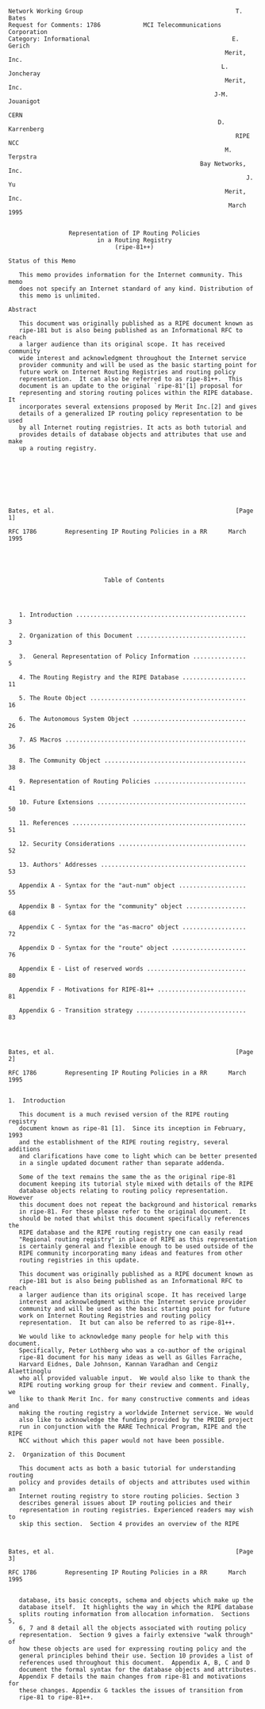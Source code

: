 
<Layout pageTitle="RFC-1786: RIPE-181">

```

Network Working Group                                           T. Bates
Request for Comments: 1786            MCI Telecommunications Corporation
Category: Informational                                        E. Gerich
                                                             Merit, Inc.
                                                            L. Joncheray
                                                             Merit, Inc.
                                                          J-M. Jouanigot
                                                                    CERN
                                                           D. Karrenberg
                                                                RIPE NCC
                                                             M. Terpstra
                                                      Bay Networks, Inc.
                                                                   J. Yu
                                                             Merit, Inc.
                                                              March 1995


                 Representation of IP Routing Policies
                         in a Routing Registry
                              (ripe-81++)

Status of this Memo

   This memo provides information for the Internet community. This memo
   does not specify an Internet standard of any kind. Distribution of
   this memo is unlimited.

Abstract

   This document was originally published as a RIPE document known as
   ripe-181 but is also being published as an Informational RFC to reach
   a larger audience than its original scope. It has received community
   wide interest and acknowledgment throughout the Internet service
   provider community and will be used as the basic starting point for
   future work on Internet Routing Registries and routing policy
   representation.  It can also be referred to as ripe-81++.  This
   document is an update to the original `ripe-81'[1] proposal for
   representing and storing routing polices within the RIPE database. It
   incorporates several extensions proposed by Merit Inc.[2] and gives
   details of a generalized IP routing policy representation to be used
   by all Internet routing registries. It acts as both tutorial and
   provides details of database objects and attributes that use and make
   up a routing registry.








Bates, et al.                                                   [Page 1]

RFC 1786        Representing IP Routing Policies in a RR      March 1995





                           Table of Contents




   1. Introduction ................................................    3

   2. Organization of this Document ...............................    3

   3.  General Representation of Policy Information ...............    5

   4. The Routing Registry and the RIPE Database ..................   11

   5. The Route Object ............................................   16

   6. The Autonomous System Object ................................   26

   7. AS Macros ...................................................   36

   8. The Community Object ........................................   38

   9. Representation of Routing Policies ..........................   41

   10. Future Extensions ..........................................   50

   11. References .................................................   51

   12. Security Considerations ....................................   52

   13. Authors' Addresses .........................................   53

   Appendix A - Syntax for the "aut-num" object ...................   55

   Appendix B - Syntax for the "community" object .................   68

   Appendix C - Syntax for the "as-macro" object ..................   72

   Appendix D - Syntax for the "route" object .....................   76

   Appendix E - List of reserved words ............................   80

   Appendix F - Motivations for RIPE-81++ .........................   81

   Appendix G - Transition strategy ...............................   83




Bates, et al.                                                   [Page 2]

RFC 1786        Representing IP Routing Policies in a RR      March 1995


1.  Introduction

   This document is a much revised version of the RIPE routing registry
   document known as ripe-81 [1].  Since its inception in February, 1993
   and the establishment of the RIPE routing registry, several additions
   and clarifications have come to light which can be better presented
   in a single updated document rather than separate addenda.

   Some of the text remains the same the as the original ripe-81
   document keeping its tutorial style mixed with details of the RIPE
   database objects relating to routing policy representation.  However
   this document does not repeat the background and historical remarks
   in ripe-81. For these please refer to the original document.  It
   should be noted that whilst this document specifically references the
   RIPE database and the RIPE routing registry one can easily read
   "Regional routing registry" in place of RIPE as this representation
   is certainly general and flexible enough to be used outside of the
   RIPE community incorporating many ideas and features from other
   routing registries in this update.

   This document was originally published as a RIPE document known as
   ripe-181 but is also being published as an Informational RFC to reach
   a larger audience than its original scope. It has received large
   interest and acknowledgment within the Internet service provider
   community and will be used as the basic starting point for future
   work on Internet Routing Registries and routing policy
   representation.  It but can also be referred to as ripe-81++.

   We would like to acknowledge many people for help with this document.
   Specifically, Peter Lothberg who was a co-author of the original
   ripe-81 document for his many ideas as well as Gilles Farrache,
   Harvard Eidnes, Dale Johnson, Kannan Varadhan and Cengiz Alaettinoglu
   who all provided valuable input.  We would also like to thank the
   RIPE routing working group for their review and comment. Finally, we
   like to thank Merit Inc. for many constructive comments and ideas and
   making the routing registry a worldwide Internet service. We would
   also like to acknowledge the funding provided by the PRIDE project
   run in conjunction with the RARE Technical Program, RIPE and the RIPE
   NCC without which this paper would not have been possible.

2.  Organization of this Document

   This document acts as both a basic tutorial for understanding routing
   policy and provides details of objects and attributes used within an
   Internet routing registry to store routing policies. Section 3
   describes general issues about IP routing policies and their
   representation in routing registries. Experienced readers may wish to
   skip this section.  Section 4 provides an overview of the RIPE



Bates, et al.                                                   [Page 3]

RFC 1786        Representing IP Routing Policies in a RR      March 1995


   database, its basic concepts, schema and objects which make up the
   database itself.  It highlights the way in which the RIPE database
   splits routing information from allocation information.  Sections 5,
   6, 7 and 8 detail all the objects associated with routing policy
   representation.  Section 9 gives a fairly extensive "walk through" of
   how these objects are used for expressing routing policy and the
   general principles behind their use. Section 10 provides a list of
   references used throughout this document.  Appendix A, B, C and D
   document the formal syntax for the database objects and attributes.
   Appendix F details the main changes from ripe-81 and motivations for
   these changes. Appendix G tackles the issues of transition from
   ripe-81 to ripe-81++.







































Bates, et al.                                                   [Page 4]

RFC 1786        Representing IP Routing Policies in a RR      March 1995


3.  General Representation of Policy Information

   Networks, Network Operators and Autonomous Systems

   Throughout this document an effort is made to be consistent with
   terms so as not to confuse the reader.

   When we talk about "networks" we mean physical networks which have a
   unique classless IP network number: Layer 3 entities. We do not mean
   organizations.

   We call the organizations operating networks "network operators".
   For the sake of the examples we divide network operators into two
   categories: "service providers" and "customers". A "service provider"
   is a network operator who operates a network to provide Internet
   services to different organizations, its "customers".  The
   distinction between service providers and customers is not clear cut.
   A national research networking organization frequently acts as a
   service provider to Universities and other academic organizations,
   but in most cases it buys international connectivity from another
   service provider. A University networking department is a customer of
   the research networking organization but in turn may regard
   University departments as its customers.

   An Autonomous System (AS) is a group of IP networks having a single
   clearly defined routing policy which is run by one or more network
   operators. Inside ASes IP packets are routed using one or more
   Interior Routing Protocols (IGPs). In most cases interior routing
   decisions are based on metrics derived from technical parameters like
   topology, link speeds and load.  The entity we refer to as an AS is
   frequently and more generally called a routing domain with the AS
   just being an implementation vehicle. We have decided to use the term
   AS exclusively because it relates more directly with the database
   objects and routing tools. By using only one term we hope to reduce
   the number of concepts and to avoid confusion. The academically
   inclined reader may forgive us.

   ASes exchange routing information with other ASes using Exterior
   Routing Protocols (EGPs).  Exterior routing decisions are frequently
   based on policy based rules rather than purely on technical
   parameters.  Tools are needed to configure complex policies and to
   communicate those policies between ASes while still ensuring proper
   operation of the Internet as a whole. Some EGPs like BGP-3 [8] and
   BGP-4 [9] provide tools to filter routing information according to
   policy rules and more. None of them provides a mechanism to publish
   or communicate the policies themselves. Yet this is critical for
   operational coordination and fault isolation among network operators
   and thus for the operation of the global Internet as a whole.  This



Bates, et al.                                                   [Page 5]

RFC 1786        Representing IP Routing Policies in a RR      March 1995


   document describes a "Routing Registry" providing this functionality.

   Routing Policies

   The exchange of routing information between ASes is subject to
   routing policies. Consider the case of two ASes, X and Y exchanging
   routing information:


                NET1 ......  ASX  <--->  ASY  ....... NET2


   ASX knows how to reach a network called NET1.  It does not matter
   whether NET1 is belonging to ASX or some other AS which exchanges
   routing information with ASX either directly or indirectly; we just
   assume that ASX knows how to direct packets towards NET1. Likewise
   ASY knows how to reach NET2.

   In order for traffic from NET2 to NET1 to flow between ASX and ASY,
   ASX has to announce NET1 to ASY using an external routing protocol.
   This states that ASX is willing to accept traffic directed to NET1
   from ASY. Policy thus comes into play first in the decision of ASX to
   announce NET1 to ASY.

   In addition ASY has to accept this routing information and use it.
   It is ASY's privilege to either use or disregard the information that
   ASX is willing to accept traffic for NET1. ASY might decide not to
   use this information if it does not want to send traffic to NET1 at
   all or if it considers another route more appropriate to reach NET1.

   So in order for traffic in the direction of NET1 to flow between ASX
   and ASY, ASX must announce it to ASY and ASY must accept it from ASX:



















Bates, et al.                                                   [Page 6]

RFC 1786        Representing IP Routing Policies in a RR      March 1995



                    resulting packet flow towards NET1
                  <<===================================
                                    |
                                    |
                     announce NET1  |  accept NET1
                    --------------> + ------------->
                                    |
                        AS X        |    AS Y
                                    |
                     <------------- + <--------------
                       accept NET2  |  announce NET2
                                    |
                                    |
                   resulting packet flow towards NET2
                   ===================================>>


   Ideally, and seldom practically, the announcement and acceptance
   policies of ASX and ASY are identical.

   In order for traffic towards NET2 to flow, announcement and
   acceptance of NET2 must be in place the other way round. For almost
   all applications connectivity in just one direction is not useful at
   all.

   Usually policies are not configured for each network separately but
   for groups of networks.  In practise these groups are almost always
   defined by the networks forming one or more ASes.



   Routing Policy limitations

   It is important to realize that with current destination based
   forwarding technology routing policies must eventually be expressed
   in these terms. It is relatively easy to formulate reasonable
   policies in very general terms which CANNOT be expressed in terms of
   announcing and accepting networks. With current technology such
   policies are almost always impossible to implement.


   The generic example of a reasonable but un-implementable routing is a
   split of already joined packet streams based on something other than
   destination address.  Once traffic for the same destination network
   passes the same router, or the same AS at our level of abstraction,
   it will take exactly the same route to the destination (disregarding
   special cases like "type of service" routing, load sharing and



Bates, et al.                                                   [Page 7]

RFC 1786        Representing IP Routing Policies in a RR      March 1995


   routing instabilities).

   In a concrete example AS Z might be connected to the outside world by
   two links.  AS Z wishes to reserve these links for different kinds of
   traffic, let's call them black and white traffic.  For this purpose
   the management of AS Z keeps two lists of ASes, the black and the
   white list.  Together these lists comprise all ASes in the world
   reachable from AS Z.

                            "W"
                           <--->
                       ...           AS Z .... NET 3
                           <--->
                            "B"

   It is quite possible to implement the policy for traffic originating
   in AS Z: AS Z will only accept announcements for networks in white
   ASes on the white link and will only accept announcements for
   networks in black ASes on the black link.  This causes traffic from
   networks within AS Z towards white ASes to use the white link and
   likewise traffic for black ASes to use the black link.

   Note that this way of implementing things makes it necessary to
   decide on the colour of each new AS which appears before traffic can
   be sent to it from AS Z.  A way around this would be to accept only
   white announcements via the white link and to accept all but white
   announcements on the black link.  That way traffic from new ASes
   would automatically be sent down the black link and AS Z management
   would only need to keep the list of white ASes rather than two lists.

   Now for the unimplementable part of the policy.  This concerns
   traffic towards AS Z.  Consider the following topology:

           B AS ---)                    "W"
           W AS ---)                    --->
           B AS ---)>>  AS A  ---> ...           AS Z .... NET 3
           B AS ---)                    --->
           W AS ---)                    "B"

   As seen from AS Z there are both black and white ASes "behind" AS A.
   Since ASes can make routing decisions based on destination only, AS A
   and all ASes between AS A and the two links connecting AS Z can only
   make the same decision for traffic directed at a network in AS Z, say
   NET 3.  This means that traffic from both black and white ASes
   towards NET 3 will follow the same route once it passes through AS A.
   This will either be the black or the white route depending on the
   routing policies of AS A and all ASes between it and AS Z.




Bates, et al.                                                   [Page 8]

RFC 1786        Representing IP Routing Policies in a RR      March 1995


   The important thing to note is that unless routing and forwarding
   decisions can be made based on both source and destination addresses,
   policies like the "black and white" example cannot be implemented in
   general because "once joined means joined forever".


   Access Policies

   Access policies contrary to routing policies are not necessarily
   defined in terms of ASes. The very simplest type of access policy is
   to block packets from a specific network S from being forwarded to
   another network D. A common example is when some inappropriate use of
   resources on network D has been made from network S and the problem
   has not been resolved yet. Other examples of access policies might be
   resources only accessible to networks belonging to a particular
   disciplinary group or community of interest.  While most of these
   policies are better implemented at the host or application level,
   network level access policies do exist and are a source of
   connectivity problems which are sometimes hard to diagnose. Therefore
   they should also be documented in the routing registry according to
   similar requirements as outlined above.



   Routing vs. Allocation information

   The RIPE database contains both routing registry and address space
   allocation registry information. In the past the database schema
   combined this information. Because RIPE was tasked with running both
   an allocation and routing registry it seemed natural to initially
   combine these functions.  However, experience has shown that a clear
   separation of routing information from allocation is desirable. Often
   the maintainer of the routing information is not the same as the
   maintainer of the allocation information.  Moreover, in other parts
   of the world there are different registries for each kind of
   information.

   Whilst the actual routing policy objects will be introduced in the
   next section it is worthy of note that a transition from the current
   objects will be required. Appendix G details the basic steps of such
   a transition.

   This split in information represents a significant change in the
   representational model of the RIPE database. Appendix F expands on
   the reasons for this a little more.






Bates, et al.                                                   [Page 9]

RFC 1786        Representing IP Routing Policies in a RR      March 1995


   Tools

   The network operators will need a series of tools for policy routing.
   Some tools are already available to perform some of the tasks. Most
   notably, the PRIDE tools [3] from the PRIDE project started in
   September 1993 as well as others produced by Merit Inc [4] and CERN
   [5].

   These tools will enable them to use the routing policy stored in the
   RIPE routing registry to perform such tasks as check actual routing
   against policies defined, ensure consistency of policies set by
   different operators, and simulate the effects of policy changes.

   Work continues on producing more useful tools to service the Internet
   community.




































Bates, et al.                                                  [Page 10]

RFC 1786        Representing IP Routing Policies in a RR      March 1995


4.  The Routing Registry and the RIPE Database

   One of the activities of RIPE is to maintain a  database  of European
   IP networks, DNS domains and their contact persons along with various
   other kinds of network management information. The database content
   is public and can be queried using the whois protocol as well as
   retrieved as a whole.  This supports NICs/NOCs all over Europe  and
   beyond  to  perform their respective tasks.

   The RIPE database combines both allocation registry and routing
   registry functions.  The RIPE allocation registry contains data about
   address space allocated to specific enterprises and/or delegated to
   local registries as well as data about the domain name space. The
   allocation registry is described in separate documents [6,7] and
   outside the scope of this document.


   Database Objects

   Each object in the database describes a single entity in the real
   world.  This  basic  principle  means that information about  that
   entity  should  only  be  represented  in   the corresponding
   database  object and not be repeated in other objects.  The whois
   service can automatically display referenced objects where
   appropriate.

   The types of objects stored in the RIPE database are summarized in
   the table below:


   R   Object      Describes                        References
   ____________________________________________________________________

   B   person      contact persons

   A   inetnum     IP address space                 person
   A   domain      DNS domain                       person

   R   aut-num     autonomous system                person
                                                    (aut-num,community)
   R   as-macro    a group of autonomous systems    person, aut-num
   R   community   community                        person
   R   route       a route being announced          aut-num, community

   R   clns        CLNS address space and routing   person


   The first column indicates whether the object is part of the
   allocation registry (A), the routing registry (R) or both (B).  The


Bates, et al.                                                  [Page 11]

RFC 1786        Representing IP Routing Policies in a RR      March 1995


   last column indicates the types of objects referenced by the
   particular type of object.  It can be seen that almost all objects
   reference contact persons.

   Objects are described by attributes  value  pairs,  one  per line.
   Objects  are  separated by empty lines. An attribute that consists of
   multiple lines should  have  the  attribute name  repeated on
   consecutive lines.  The information stored about network 192.87.45.0
   consists  of  three  objects,  one inetnum object and two person
   objects and looks like this:









































Bates, et al.                                                  [Page 12]

RFC 1786        Representing IP Routing Policies in a RR      March 1995



   inetnum:   192.87.45.0
   netname:   RIPE-NCC
   descr:     RIPE Network Coordination Centre
   descr:     Amsterdam, Netherlands
   country:   NL
   admin-c:   Daniel Karrenberg
   tech-c:    Marten Terpstra
   rev-srv:   ns.ripe.net
   rev-srv:   ns.eu.net
   notify:    ops@ripe.net
   changed:   tony@ripe.net 940110
   source:    RIPE

   person:    Daniel Karrenberg
   address:   RIPE Network Coordination Centre (NCC)
   address:   Kruislaan 409
   address:   NL-1098 SJ Amsterdam
   address:   Netherlands
   phone:     +31 20 592 5065
   fax-no:    +31 20 592 5090
   e-mail:    dfk@ripe.net
   nic-hdl:   DK58
   changed:   ripe-dbm@ripe.net 920826
   source:    RIPE

   person:    Marten Terpstra
   address:   RIPE Network Coordination Centre (NCC)
   address:   PRIDE Project
   address:   Kruislaan 409
   address:   NL-1098 SJ Amsterdam
   address:   Netherlands
   phone:     +31 20 592 5064
   fax-no:    +31 20 592 5090
   e-mail:    Marten.Terpstra@ripe.net
   nic-hdl:   MT2
   notify:    marten@ripe.net
   changed:   marten@ripe.net 931230
   source:    RIPE



   Objects are stored and retrieved in this tag/value format.  The RIPE
   NCC does not provide differently formatted reports because any
   desired format can easily be produced from this generic one.






Bates, et al.                                                  [Page 13]

RFC 1786        Representing IP Routing Policies in a RR      March 1995


   Routing Registry Objects

   The main objects comprising the routing registry are "aut-num" and
   "route", describing an autonomous system and a route respectively. It
   should be noted that routes not described in the routing registry
   should never be routed in the Internet itself.

   The autonomous system (aut-num) object provides contact information
   for the AS and describes the routing policy of that AS.  The routing
   policy is described by enumerating all neighboring ASes with which
   routing information is exchanged.  For each neighbor the routing
   policy is described in terms of exactly what is being sent
   (announced) and allowed in (accepted).  It is important to note that
   this is exactly the part of the global policy over which an AS has
   direct control. Thus each aut-num object describes what can indeed be
   implemented and enforced locally by the AS concerned.  Combined
   together all the aut-num objects provide the global routing graph and
   permit to deduce the exact routing policy between any two ASes.

   While the aut-num objects describe how routing information is
   propagated, the route object describes a single route injected into
   the external routing mesh. The route object references the AS
   injecting (originating) the route and thereby indirectly provides
   contact information for the originating AS. This reference also
   provides the primary way of grouping routes into larger collections.
   This is necessary because describing routing policy on the level of
   single routes would be awkward to impractical given the number of
   routes in the Internet which is about 20,000 at the time of this
   writing.  Thus routing policy is most often defined for groups of
   routes by originating AS.  This method of grouping is well supported
   by current exterior routing protocols.  The route object also
   references community objects described below to provide another
   method of grouping routes.  Modification of aut-num object itself and
   the referencing by route objects is strictly protected to provide
   network operators control over the routing policy description and the
   routes originated by their ASes.

   Sometimes even keeping track of groups of routes at the AS level is
   cumbersome. Consider the case of policies described at the transit
   provider level which apply transitively to all customers of the
   transit provider. Therefore another level of grouping is provided by
   the as-macro object which provides groups of ASes which can be
   referenced in routing policies just like single ASes. Membership of
   as-macro groups is also strictly controlled.

   Sometimes there is a need to group routes on different criteria than
   ASes for purposes like statistics or local access policies. This is
   provided by the community object.  A community object is much like an



Bates, et al.                                                  [Page 14]

RFC 1786        Representing IP Routing Policies in a RR      March 1995


   AS but without a routing policy.  It just describes a group of
   routes. This is not supported at all by exterior routing protocols
   and depending on aggregation of routes may not be generally usable to
   define routing policies.  It is suitable for local policies and non-
   routing related purposes.

   These routing related objects will be described in detail in the
   sections below.











































Bates, et al.                                                  [Page 15]

RFC 1786        Representing IP Routing Policies in a RR      March 1995


5.  The Route Object

   As stated in the previous chapter routing and address space
   allocation information are now clearly separated.  This is performed
   with the introduction of the route object. The route object will
   contain all the information regarding a routing announcement.

   All routing related attributes are removed from the inetnum object.
   Some old attributes are obsoleted: connect, routpr-l, bdryg-l, nsf-
   in, nsf-out, gateway).  The currently useful routing attributes are
   moved to the route object: aut-sys becomes origin, ias-int will be
   encoded as part of the inet-rtr [15] object and comm-list simply
   moves.  See [6] for detail of the "inetnum" object definition.


   The information in the old inetnum object

   inetnum:   192.87.45.0
   netname:   RIPE-NCC
   descr:     RIPE Network Coordination Centre
   descr:     Amsterdam, Netherlands
   country:   NL
   admin-c:   Daniel Karrenberg
   tech-c:    Marten Terpstra
   connect:   RIPE NSF WCW
   aut-sys:   AS3333
   comm-list: SURFNET
   ias-int:   192.87.45.80  AS1104
   ias-int:   192.87.45.6   AS2122
   ias-int:   192.87.45.254 AS2600
   rev-srv:   ns.ripe.net
   rev-srv:   ns.eu.net
   notify:    ops@ripe.net
   changed:   tony@ripe.net 940110
   source:    RIPE


   will be distributed over two objects:













Bates, et al.                                                  [Page 16]

RFC 1786        Representing IP Routing Policies in a RR      March 1995



   inetnum:   192.87.45.0
   netname:   RIPE-NCC
   descr:     RIPE Network Coordination Centre
   descr:     Amsterdam, Netherlands
   country:   NL
   admin-c:   Daniel Karrenberg
   tech-c:    Marten Terpstra
   rev-srv:   ns.ripe.net
   rev-srv:   ns.eu.net
   notify:    ops@ripe.net
   changed:   tony@ripe.net 940110
   source:    RIPE

   route:       192.87.45.0/24
   descr:       RIPE Network Coordination Centre
   origin:      AS3333
   comm-list:   SURFNET
   changed:     dfk@ripe.net 940427
   source:      RIPE



   The route object is used to represent a single route originated into
   the Internet routing mesh.  The actual syntax is given in Appendix D.
   However, there are several important aspects of the attributes worthy
   of note.


   The value of the route attribute will be a classless address.  It
   represents the exact route being injected into the routing mesh.  The
   representation of classless addresses is described in [10].


   The value of the origin attribute will be an AS reference of the form
   AS1234 referring to an aut-num object.  It represents the AS
   injecting this route into the routing mesh.  The "aut-num" object
   (see below) thus referenced provides all the contact information for
   this route.


   Special cases: There can only be a single originating AS in each
   route object.  However in todays Internet sometimes a route is
   injected by more than one AS. This situation is potentially dangerous
   as it can create conflicting routing policies for that route and
   requires coordination between the originating ASes.  In the routing
   registry this is represented by multiple route objects.




Bates, et al.                                                  [Page 17]

RFC 1786        Representing IP Routing Policies in a RR      March 1995


   This is a departure from the one route (net), one AS principle of the
   ripe-81 routing registry. The consequences for the different tools
   based in the routing registry will need to be evaluated and possibly
   additional consistency checking of the database is needed.


   The examples below will illustrate the usage of the route object
   further.  Suppose three chunks of address space of 2 different
   enterprises represented by the following inetnum objects:


   Examples


   inetnum:   193.0.1.0
   netname:   ENT-1
   descr:     Enterprise 1
    ...

   inetnum:   193.0.8.0
   netname:   ENT-2
   descr:     Enterprise 2
    ...

   inetnum:   193.0.9.0
   netname:   ENT-2-SPEC
   descr:     Enterprise 2
    ...


   Supposing that the Enterprises have their own AS numbers straight
   application of routing without aggregation would yield:


   route:       193.0.1.0/24
   descr:       Enterprise 1
   origin:      AS1
    ...

   route:       193.0.8.0/24
   descr:       Enterprise 2
   origin:      AS2
    ...

   route:       193.0.9.0/24
   descr:       Enterprise 2
   origin:      AS2
    ...



Bates, et al.                                                  [Page 18]

RFC 1786        Representing IP Routing Policies in a RR      March 1995


   NB: This representation can be achieved by straight translation from
   the ripe-81 representation. See Appendix G for more details.


   Homogeneous Aggregation

   The two chunks of address space of Enterprise 2 can be represented by
   one aggregate route turning two route objects into one and
   potentially saving routing table space for one route.


   route:       193.0.8.0/23
   descr:       Enterprise 2
   origin:      AS2
    ...


   Note that AS2 can also decide to originate all routes mentioned so
   far, two 24-bit prefixes and one 23-bit prefix. This case would be
   represented by storing all three route objects in the database. In
   this particular example the additional routes will not add any
   functionality however and only increase the amount of routes
   announced unnecessarily.


   Heterogeneous Aggregation

   Consider the following case however:


   route:       193.0.8.0/24
   descr:       Enterprise 2
   origin:      AS2
    ...

   route:       193.0.9.0/24
   descr:       Enterprise 2 / Special
   origin:      AS2
   comm-list:   SPECIAL
    ...


   Now the prefix 193.0.9.0/24 belongs to community SPECIAL (this
   community may well not be relevant to routing) and the other prefix
   originated by AS2 does not. If AS2 aggregates these prefixes into the
   193.0.8.0/23 prefix, routing policies based on the community value
   SPECIAL cannot be implemented in general, because there is no way to
   distinguish between the special and the not-so-special parts of AS2.



Bates, et al.                                                  [Page 19]

RFC 1786        Representing IP Routing Policies in a RR      March 1995


   If another AS has the policy to accept only routes to members of
   community SPECIAL it cannot implement it, because accepting the route
   to 193.0.8.0/23 would also route to 193.0.8.0/24 and not accepting
   this route would lose connectivity to the special part 193.0.9.0/24.
   We call aggregate routes consisting of components belonging to
   different communities or even different ASes "heterogeneous
   aggregates".

   The major problem introduced with heterogeneous aggregates is that
   once the homogeneous more specific routes are withdrawn one cannot
   tell if a more specific part of the heterogeneous route has a
   different policy. However, it can be counter argued that knowing this
   policy is of little use since a routing policy based on the less
   specific heterogeneous aggregate only cannot be implemented. In fact,
   this displays a facet of CIDR itself in that one may actually trade
   off implementing slight policy variations over announcing a larger
   (albeit heterogeneous in terms of policy) aggregate to save routing
   table space.

   However, it is still useful to be able to document these variations
   in policy especially when this homogeneous more specific route is
   just being withdrawn. For this one can use the "withdrawn" attribute.
   The withdrawn attribute can serve to both indicate that a less
   specific aggregate is in fact heterogeneous and also allow the
   general documenting of route withdrawal.

   So there has to be a way for AS2 to document this even if it does not
   originate the route to 193.0.9.0/24 any more.  This can be done with
   the "withdrawn" attribute of the route object.  The aggregate route
   to 193.0.8.0/23 is now be registered as:


   route:       193.0.8.0/23
   descr:       Enterprise 2
   origin:      AS2
    ...


   With the two homogeneous routes marked as withdrawn from the Internet
   routing mesh but still preserving their original routing information.











Bates, et al.                                                  [Page 20]

RFC 1786        Representing IP Routing Policies in a RR      March 1995



   route:       193.0.8.0/24
   descr:       Enterprise 2
   origin:      AS2
   withdrawn:   940701
    ...

   route:       193.0.9.0/24
   descr:       Enterprise 2 / Special
   origin:      AS2
   comm-list:   SPECIAL
   withdrawn:   940701
    ...


   It should be noted that the date value used in the withdrawn
   attribute can only be in the past.


   Proxy Aggregation

   The next step of aggregation are aggregates consisting of more than
   one AS. This generally means one AS is aggregating on behalf of
   another. It is called proxy aggregation. Proxy aggregation should be
   done with great care and always be coordinated with other providers
   announcing the same route.

   Consider the following:


   route:       193.0.0.0/20
   descr:       All routes known by AS1 in a single package
   origin:      AS1
    ...



   route:       193.0.1.0/24
   descr:       Foo
   origin:      AS1
   withdrawn:   940310
    ...









Bates, et al.                                                  [Page 21]

RFC 1786        Representing IP Routing Policies in a RR      March 1995



   route:       193.0.8.0/24
   descr:       Bar
   origin:      AS2
   withdrawn:   940310
    ...



   route:       193.0.9.0/24
   descr:       Bar-2
   origin:      AS2
   withdrawn:   940310
   comm-list:   SPECIAL
    ...





   If AS1 announced no other routes to a single homed neighboring AS,
   that neighbor can in general either take that route or leave it but
   not differentiate between AS1 and AS2.

   Note: If the neighbor was previously configured to accept routes
   originating in AS2 but not in AS1 they lose connectivity to AS2 as
   well.  This means that proxy aggregation has to be done carefully and
   in a well coordinated fashion. The information in the withdrawn route
   object can help to achieve that.


   Aggregates with Holes

   If we assume that the world of our example still consists of only
   three chunks of address space the aggregate above contains what are
   called holes, parts of an aggregate that are not reachable via the
   originator of the route.  From the routing information itself one
   cannot tell whether these are holes and what part of the route falls
   inside one.  The only way to tell is to send a packet there and see
   whether it gets to the destination, or an ICMP message is received
   back, or there is silence.  On the other hand announcing aggregates
   with holes is quite legitimate.  Consider a 16-bit aggregate with
   only one 24-bit prefix unreachable.  The savings in routing table
   size by far outweigh the hole problem.

   For operational reasons however it is very useful to register these
   holes in the routing registry. Consider the case where a remote
   network operator experiences connectivity problems to addresses



Bates, et al.                                                  [Page 22]

RFC 1786        Representing IP Routing Policies in a RR      March 1995


   inside an aggregate route.  If the packets are getting to the AS
   announcing the aggregate and there are no more specific routes, the
   normal cause of action is to get in touch with the originating AS of
   the aggregate route and ask them to fix the problem. If the address
   falls into a hole this is futile. Therefore problem diagnosis can be
   sped up and unnecessary calls prevented by registering the holes in
   the routing registry. We do this by using the "hole" attribute. In
   our example the representation would be:


   route:       193.0.0.0/20
   descr:       All routes known by AS1
   origin:      AS1
   hole:        193.0.0.0/24
   hole:        193.0.2.0/23
   hole:        193.0.4.0/22
   hole:        193.0.10.0/23
   hole:        193.0.12.0/22
    ...


   Note: there would also be two routes with the withdrawn attribute as
   displayed above (i.e. 193.0.8.0/24 and 193.0.9.0/24).  It is not
   mandatory to document all holes. It is recommended all holes routed
   by another service provider are documented.

   Multiple Proxy Aggregation

   Finally suppose that AS2 decides to announce the same aggregate, as
   in the previous example, they would add the following route object to
   the registry:


   route:       193.0.0.0/20
   descr:       All routes known by AS2
   origin:      AS2
   hole:        193.0.0.0/24
   hole:        193.0.2.0/23
   hole:        193.0.4.0/22
   hole:        193.0.10.0/23
   hole:        193.0.12.0/22
    ...


   Both AS1 and AS2 will be notified that there already is a route to
   the same prefix in the registry.





Bates, et al.                                                  [Page 23]

RFC 1786        Representing IP Routing Policies in a RR      March 1995


   This multiple proxy aggregation is very dangerous to do if the sub-
   aggregates of the route are not the same. It is still dangerous when
   the sub-aggregates are consistent but connectivity to the sub-
   aggregates varies widely between the originators.



   Route object update procedures

   Adding a route object will have to be authorised by the maintainer of
   the originating AS. The actual implementation of this is outside the
   scope of this document.  This guarantees that an AS guardian has full
   control over the registration of the routes it announces [11].


   What is an Inter-AS network ?

   An inter-AS network (Inter-AS IP networks are those networks are
   currently called FIXes, IXFs, DMZs, NAPs, GIX and many other
   acronyms) exists for the purpose of passing traffic and routing
   information between different autonomous systems.  The most simple
   example of an inter-AS network is a point-to-point link, connecting
   exactly two ASes.  Each end of such a link is connected to an
   interface of router belonging to each of the autonomous systems.
   More complex examples are broadcast type networks with multiple
   interfaces connecting multiple ASes with the possibility of more than
   one connection per AS.  Consider the following example of three
   routers 1, 2 and 3 with interfaces a through f  connected by two
   inter-AS networks X and Y:


                              X              Y
                     a1b     ---    c2d     ---    e3f



   Suppose that network X is registered in the routing registry as  part
   of AS1 and net Y as part of AS3. If traffic passes from left to right
   prtraceroute will report the following  sequence  of  interfaces  and
   ASes:

           a in AS1
           c in AS1
           e in AS3


   The traceroute algorithm enumerates only the receiving interfaces on
   the way to the destination.  In the example this leads to the passage



Bates, et al.                                                  [Page 24]

RFC 1786        Representing IP Routing Policies in a RR      March 1995


   of AS2 going unnoticed.  This is confusing to the user and will also
   generate exceptions when the path found is checked against the
   routing registry.


   For operational monitoring tools such as prtraceroute it is necessary
   to know which interface on an inter-AS network belongs to which AS.
   If AS information is not known about interfaces on an inter-AS
   network, tools like prtraceroute cannot determine correctly which
   ASes are being traversed.


   All interfaces on inter-AS networks will are described in a separate
   object know as the `inet-rtr' object [15].





































Bates, et al.                                                  [Page 25]

RFC 1786        Representing IP Routing Policies in a RR      March 1995


6.  The Autonomous System Object


   Autonomous Systems

   An Autonomous System (AS) is a group of IP networks operated by one
   or more network operators which has a single and clearly defined
   external routing policy.

   An AS has a unique number associated with it which is used both in
   exchange of exterior routing information and as an identifier of the
   AS itself.  Exterior routing protocols such as BGP and EGP are used
   to exchange routing information between ASes.

   In routing terms an AS will normally use one or more interior gateway
   protocols (IGPs) in conjunction with some sort of common agreed
   metrics when exchanging network information within its own AS.

   The term AS is often confused or even misused as a convenient way of
   grouping together a set of networks which belong under the same
   administrative umbrella even if within that group of networks there
   are various different routing policies.  We provide the "community"
   concept for such use.  ASes can strictly have only one single
   external routing policy.

   The creation of an AS should be done in a conscious and well
   coordinated manner to avoid creating ASes for the sake of it, perhaps
   resulting in the worst case scenario of one AS per routing
   announcement.  It should be noted that there is a limited number of
   AS numbers available. Also creating an AS may well increase the
   number of AS paths modern EGPs will have to keep track of. This
   aggravates what is known as "the routing table growth problem".  This
   may mean that by applying the general rules for the creation and
   allocation of an AS below, some re-engineering may well be needed.
   However, this may be the only way to actually implement the desired
   routing policy anyway.  The creation and allocation of an AS should
   be done with the following recommendations in mind:


    +   Creation of an AS is only required when exchanging routing
        information with other ASes.  Some router implementations make
        use of an AS number as a form of tagging to identify the routing
        process.  However, it should be noted that this tag does not
        need to be unique unless routing information is indeed exchanged
        with other ASes.






Bates, et al.                                                  [Page 26]

RFC 1786        Representing IP Routing Policies in a RR      March 1995


    +   For a simple case of customer networks connected to a single
        service provider, the IP network should normally be a member of
        the service providers AS. In terms of routing policy the IP
        network has exactly the same policy as the service provider and
        there is no need to make any distinction in routing information.
        This idea may at first seem slightly alien to some, but it
        highlights the clear distinction in the use of the AS number as
        a representation of routing policy as opposed to some form of
        administrative use.


    +   If a network operator connects to more than one AS with
        different routing policies then they need to create their own
        AS.  In the case of multi-homed customer networks connected to
        two service providers there are at least two different routing
        policies to a given customer network.  At this point the
        customer networks will be part of a single AS and this AS would
        be distinct from either of the service providers ASes.  This
        allows the customer the ability of having a different
        representation of policy and preference to the different service
        providers.  This is the ONLY case where a network operator
        should create its own AS number.


    +   As a general rule one should always try to populate the AS with
        as many routes as possible, providing all routes conform to the
        same routing policy.


   Each AS is represented in the RIPE database by both an aut-num object
   and the route objects representing the routes originated by the AS.
   The aut-num object stores descriptive, administrative and contact
   information about the AS as well as the routing policies of the AS in
   relation to all neighboring ASes.

   The origin attributes of the route  objects define the set of routes
   originated by the AS. Each route object can have exactly one origin
   attribute.  Route objects can only be created and updated by the
   maintainer of the AS and not by those immediately responsible for the
   particular routes referenced therein.  This ensures that operators,
   especially service providers, remain in control of AS routing
   announcements.


   The AS object itself is used to represent a description of
   administrative details and the routing policies of the AS itself. The
   AS object definition is depicted as follows.




Bates, et al.                                                  [Page 27]

RFC 1786        Representing IP Routing Policies in a RR      March 1995



   Example:

   aut-num:  AS1104
   descr:    NIKHEF-H Autonomous system
   as-in:    from AS1213 100 accept AS1213
   as-in:    from AS1913 100 accept AS1913
   as-in:    from AS1755 150 accept ANY
   as-out:   to AS1213 announce ANY
   as-out:   to AS1913 announce ANY
   as-out:   to AS1755 announce AS1104 AS1913 AS1213
   tech-c:   Rob Blokzijl
   admin-c:  Eric Wassenaar
   guardian: as-guardian@nikhef.nl
   changed:  ripe-dbm@ripe.net 920910
   source:   RIPE



   See Appendix A for a complete syntax definition of the "aut-num"
   object.


   It should be noted that this representation provides two things:

       + a set of routes.

       + a description of administrative details and routing policies.

   The set of routes can be used to generate network list based
   configuration information as well as configuration information for
   exterior routing protocols knowing about ASes. This means an AS can
   be defined and is useful even if it does not use routing protocols
   which know about the AS concept.

















Bates, et al.                                                  [Page 28]

RFC 1786        Representing IP Routing Policies in a RR      March 1995


   Description of routing policies between ASs with multiple connections
   - "interas-in/interas-out"

   The following section is only relevant for ASes which use different
   policies on multiple links to the same neighboring AS. Readers not
   doing this may want to skip this section.

   Description of multiple connections between ASs defines how two ASs
   have chosen to set different policies for the use of each or some of
   the connections between the ASs.  This description is necessary only
   if the ASs are connected in more than one way and the routing policy
   and differs at these two connections.



   Example:


                   LINK1
      193.0.1.1 +----------+ 193.0.1.2
                |          |
   AS1------AS2==           ==AS3-----AS4
                |          |
      193.0.1.5 +----------+ 193.0.1.6
                    LINK2



        Note: LINK here denotes the peer connection points between
        ASs.  It is not necessarily just a serial link.  It could
        be ethernet or any other type of connection as well.  It
        can also be a peer session where the address is the same at
        one end and different at the other end.


   It may be that AS2 wants to use LINK2 only for traffic towards AS4.
   LINK1 is used for traffic to AS3 and as backup to AS4, should LINK2
   fail.  To implement this policy, one would use the attribute
   "interas-in" and "interas-out."  This attribute permits ASs to
   describe their local decisions based on its preference such as
   multi-exit-discriminators (MEDs) as used in some inter-domain routing
   protocols (BGP4, IDRP) and to communicate those routing decisions.
   This information would be useful in resolving problems when some
   traffic paths changed from traversing AS3's gateway in Timbuktu
   rather than the gateway in Mogadishu.  The exact syntax is given in
   Appendix A.  However, if we follow this example through in terms of
   AS2 we would represent this policy as follows:




Bates, et al.                                                  [Page 29]

RFC 1786        Representing IP Routing Policies in a RR      March 1995



   Example:

   aut-num: AS2
   as-in: from AS3 10 accept AS3 AS4
   as-out: to AS3 announce AS1 AS2
   interas-in:from AS3 193.0.1.1/32 193.0.1.2/32 (pref=5) accept AS3
   interas-in:from AS3 193.0.1.1/32 193.0.1.2/32 (pref=9) accept AS4
   interas-in:from AS3 193.0.1.5/32 193.0.1.6/32 (pref=7) accept AS4
    ...



   Here we see additional policy information between two ASs in terms of
   the IP addresses of the connection.  The parentheses and keyword are
   syntactic placeholders to add the readability of the attributes.  If
   pref=MED is specified the preference indicated by the remote AS via
   the multi-exit- discriminator metric such as BGP is used.  Of course
   this type on inter-AS policy should always be bilaterally agreed upon
   to avoid asymmetry and in practice there may need  to be
   corresponding interas-out attributes in the policy representation of
   AS3.


   The interas-out attribute is similar to interas-in as as-out is to
   as-in.  The one major difference being that interas-out allows you to
   associate an outgoing metric with each route. It is important to note
   that this metric is just passed to the peer AS and it is at the peer
   AS's discretion to use or ignore it.  A special value of IGP
   specifies that the metric passed to the receiving AS will be derived
   from the IGP of the sending AS. In this way the peer AS can choose
   the optimal link for its traffic as determined by the sending AS.

   If we look at the corresponding interas-out for AS3 we would see the
   following:

   Example:

aut-num: AS3
as-in: from AS2 10 accept AS1 A2
as-out: to AS2 announce AS3 AS4
interas-out:to AS2 193.0.1.2/32 193.0.1.1/32 (metric-out=5) announce AS3
interas-out:to AS2 193.0.1.2/32 193.0.1.1/32 (metric-out=9) announce AS4
interas-out:to AS2 193.0.1.6/32 193.0.1.5/32 (metric-out=7) announce AS4
 ...






Bates, et al.                                                  [Page 30]

RFC 1786        Representing IP Routing Policies in a RR      March 1995


   Descriptions of interas policies do  not  replace  the  global
   policy described  in as-in, as-out and other policy attributes which
   should be specified too.  If the global policy mentions  more  routes
   than the combined local policies then local preferences for these
   routes are assumed to be equal for all links.

   Any route specified in interas-in/out and not specified in as-in/out
   is assumed not accepted/announced between the ASes concerned.
   Diagnostic tools should flag this inconsistency as an error.  It
   should be noted that if an interas-in or interas-out policy is
   specified then it is mandatory to specify the corresponding global
   policy in the as-in or as-out line. Please note there is no relevance
   in the cost associated with as-in and the preferences used in
   interas-in.

   The interaction of interas-in/interas-out with as-in/as-out

   Although formally defined above, the rules associated with policy
   described in terms of interas-in and interas-out with respect to as-
   in and as-out are worthy of clarification for implementation.

   When using interas-in or interas-out policy descriptions, one must
   always make sure the set of policies described between two ASes is
   always equal to or a sub-set of the policy described in the global
   as-in or as-out policy. When a sub-set is described remember the
   remaining routes are implicitly shared across all connections. It is
   an error for the interas policies to describe a superset of the
   global policies, i.e. to announce or accept more routes than the
   global policies.

   When defining complex interas based policies it is advisable to
   ensure that any possible ambiguities are not present by explicitly
   defining your policy with respect to the global as-in and as-out
   policy.

   If we look at a simple example, taking just in-bound announcements to
   simplify things. If we have the following global policy:


   aut-num: AS1
   as-in: from AS2 10 accept AS100 OR {10.0.0.0/8}

   Suppose there are three peerings between AS1 and AS2, known as L1-R1,
   L2-R2 and L3-R3 respectively. The actual policy of these connections
   is to accept AS100 equally on these three links and just route
   10.0.0.0/8 on L3-R3. The simple way to mention this exception is to
   just specify an interas policy for L3-R3:




Bates, et al.                                                  [Page 31]

RFC 1786        Representing IP Routing Policies in a RR      March 1995



   interas-in: from AS2 L3 R3 (pref=100) accept {10.0.0.0/8}


   The implicit rule that all routes not mentioned in interas policies
   are accepted on all links with equal preference ensures the desired
   result.

   The same policy can be written explicitly as:

   interas-in: from AS2 L1 R1 (pref=100) accept AS100
   interas-in: from AS2 L2 R2 (pref=100) accept AS100
   interas-in: from AS2 L3 R3 (pref=100) accept AS100 OR {10.0.0.0/8}


   Whilst this may at first sight seem obvious, the problem arises when
   not all connections are mentioned. For example, if we specified only
   an interas-in line for L3-R3 as below:

   aut-num: AS1
   as-in: from AS2 10 accept AS100 OR {10.0.0.0/8}
   interas-in: from AS2 L3 R3 (pref=100) accept AS100 OR {10.0.0.0/8}


   then the policy for the other links according to the rules above
   would mean they were equal to the global policy minus the sum of the
   local policies (i.e. ((AS100 OR {10.0.0.0/0}) / (AS100 OR
   {10.0.0.0/0})) = empty) which in this case would mean nothing is
   accepted on connections L1-R1 and L2-R2 which is incorrect.

   Another example: If we only registered  the  policy  for  link  L2-
   R2:

   interas-in: from AS2 L2 R2 (pref=100) accept AS100

   The implicit policy for both L1-R1 and L3-R3 would be as follows:

   interas-in: from AS2 L1 R1 (pref=100) accept {10.0.0.0/8}
   interas-in: from AS2 L3 R3 (pref=100) accept {10.0.0.0/8}


   This is derived as the set of global policies minus the set of
   interas-in policies (in this case just accept AS100 as it was the
   L2-R2 interas-in policy we registered) with equal cost for the
   remaining connection. This again is clearly not what was intended.






Bates, et al.                                                  [Page 32]

RFC 1786        Representing IP Routing Policies in a RR      March 1995


   We strongly recommend that you always mention all policies for all
   interas connections explicitly, to avoid these possible errors. One
   should always ensure the set of the interas policies is equal to the
   global policy. Clearly if interas policies differ in complex ways it
   is worth considering splitting the AS in question into separate ASes.
   However, this is beyond the direct scope of this document.

   It should also be noted there is no direct relationship between the
   cost used in as-in and the preference used in interas-in.










































Bates, et al.                                                  [Page 33]

RFC 1786        Representing IP Routing Policies in a RR      March 1995


   How to describe the exclusion policy of a certain AS - "as-exclude"

   Some ASes have a routing policy based on the exclusion of certain
   routes if for whatever reason a certain AS is used as transit.
   Whilst, this is in general not good practice as it makes implicit
   assumptions on topology with asymmetry a possible outcome if not
   coordinated, this case needs to be accommodated within the routing
   policy representation.

   The way this is achieved is by making use of the "as-exclude"
   attribute. The precise syntax of this attribute can be found in
   Appendix A along with the rest of the defined syntax for the "aut-
   num" object. However, some explanation of the use of this attribute
   is useful. If we have the following example topology.

   Example:


              AS4--------AS3
    |          |          |
    |          |          |
   AS1--------AS2--------AS5


   With a simple corresponding policy like so:


   Example:

   aut-num: AS1
   as-in:  from AS2 100 accept ANY
   as-out: to AS2 announce AS1
   as-exclude: exclude AS4 to ANY
    ....


   We see an interesting policy. What this says in simple terms is AS1
   doesn't want to reach anything if it transits AS4. This can be a
   perfectly valid policy. However, it should be realized that if for
   whatever reason AS2 decides to route to AS3 via AS4 then immediately
   AS1 has no connectivity to AS3 or if AS1 is running default to AS2
   packets from AS1 will still flow via AS4. The important point about
   this is that whilst AS1 can advise its neighbors of its policy it has
   no direct control on how it can enforce this policy to neighbors
   upstream.






Bates, et al.                                                  [Page 34]

RFC 1786        Representing IP Routing Policies in a RR      March 1995


   Another interesting scenario to highlight the unexpected result of
   using such an "as-exclude" policy. If we assume in the above example
   AS2 preferred AS4 to reach AS3 and AS1 did not use default routing
   then as stated AS1 would have no connectivity to AS3. Now lets
   suppose that for example the link between AS2 and AS4 went down for
   some reason. Like so:

   Example:



              AS4--------AS3
                          |
                          |
   AS1--------AS2--------AS5


   Suddenly AS1 now has connectivity to AS3. This unexpected behavior
   should be considered when created policies based on the "as-exclude"
   attribute.

   The second problem with this type of policy is the potential of
   asymmetry. In the original example we saw the correct policy from
   AS1's point of view but if ASes with connectivity through AS4 do not
   use a similar policy you have asymmetric traffic and policy.  If an
   AS uses such a policy they must be aware of the consequences of its
   use. Namely that the specified routes which transit the AS (i.e.
   routing announcements with this AS in the AS path information) in
   question will be excluded.  If not coordinated this can easily cause
   asymmetry or even worse loss of connectivity to unknown ASes behind
   (or in front for that matter) the transit AS in question.  With this
   in mind this attribute can only be viewed as a form of advisory to
   other service providers. However, this does not preclude its use with
   policy based tools if the attribute exists.

   By having the ability to specify a route keyword based on any of the
   four notations given in the syntax it allows the receiving AS to
   specify what routes it wishes to exclude through a given transit AS
   to a network granularity.












Bates, et al.                                                  [Page 35]

RFC 1786        Representing IP Routing Policies in a RR      March 1995


7.  AS Macros

   It may be difficult to keep track of each and every new AS that is
   represented in the routing registry.  A convenient way around this is
   to define an `AS Macro' which essentially is a convenient way to
   group ASes. This is done so that each and every AS guardian does not
   have to add a new AS to it's routing policy as described by the as-in
   and as-out attributes of it's AS object.

   However, it should be noted that this creates an implicit trust on
   the guardian of the AS-Macro.

   An AS-Macro can be used in <routing policy expressions> for the "as-
   in" and "as-out" attributes in the aut-num object. The AS-Macro
   object is then used to derive the list or group of ASes.

   A simple example would be something like:


   Example:

   aut-num: AS786
   as-in:   from AS1755 100 accept AS-EBONE AND NOT AS1104
   as-out   to AS1755 announce AS786
    .....


   Where the as-macro object for AS-EBONE is as follows:


   as-macro:  AS-EBONE
   descr:     ASes routed by EBONE
   as-list:   AS2121 AS1104 AS2600 AS2122
   as-list:   AS1103 AS1755 AS2043
   guardian:  guardian@ebone.net
    ......


   So the policy would be evaluated to:


   aut-num: AS786
   as-in:   from AS1755 100 accept (AS2121 OR AS1104 OR AS2600 OR AS2122
   as-in:   from AS1755 100 accept AS1103 OR AS1755 OR
   as-in:   from AS1755 100 accept AS2043) AND NOT AS1104
    ......





Bates, et al.                                                  [Page 36]

RFC 1786        Representing IP Routing Policies in a RR      March 1995


   It should be noted that the above examples incorporates the rule for
   line wrapping as defined in Appendix A for policy lines.  See
   Appendix C for a definition on the AS-Macro syntax.
















































Bates, et al.                                                  [Page 37]

RFC 1786        Representing IP Routing Policies in a RR      March 1995


8.  The Community Object

   A community is a group of routes that cannot be represented by an AS
   or a group of ASes.  It is in some circumstances useful to define a
   group of routes that have something in common.  This could be a
   special access policy to a supercomputer centre, a group of routes
   used for a specific mission, or a disciplinary group that is
   scattered among several autonomous systems.  Also these communities
   could be useful to group routes for the purpose of network
   statistics.

   Communities do not exchange routing information, since they do not
   represent an autonomous system.  More specifically, communities do
   not define routing policies, but access or usage policies. However,
   they can be used as in conjunction with an ASes routing policy to
   define a set of routes the AS sets routing policy for.

   Communities should be defined in a strict manner, to avoid creating
   as many communities as there are routes, or even worse.  Communities
   should be defined following the two rules below;


    +   Communities must have a global meaning.  Communities that have
        no global meaning, are used only in a local environment and
        should be avoided.


    +   Communities  must not be defined to express non-local policies.
        It should be avoided that a community is created because some
        other organization forces a policy upon your organization.
        Communities must only be defined to express a policy defined by
        your organization.



   Community examples

   There are some clear examples of communities:


   BACKBONE -
        all customers of a given backbone service provider even though
        they can have various different routing policies and hence
        belong to different ASes. This would be extremely useful for
        statistics collection.






Bates, et al.                                                  [Page 38]

RFC 1786        Representing IP Routing Policies in a RR      March 1995


   HEPNET -
        the High Energy Physics community partly shares infrastructure
        with other organizations, and the institutes it consists of are
        scattered all over Europe, often being part of a non HEPNET
        autonomous system. To allow statistics, access or part of a
        routing policy , a community HEPNET, consisting of all routes
        that are part of HEPNET, conveniently groups all these routes.


   NSFNET -
        the National Science Foundation Network imposes an acceptable
        use policy on routes that wish to make use of it. A community
        NSFNET could imply the set of routes that comply with this
        policy.


   MULTI -
        a large multinational corporation that does not have its own
        internal infrastructure, but connects to the various parts of
        its organizations by using local service providers that connect
        them all together, may decide to define a community to restrict
        access to their networks, only by networks that are part of this
        community. This way a corporate network could be defined on
        shared infrastructure. Also, this community could be used by any
        of the service providers to do statistics for the whole of the
        corporation, for instance to do topology or bandwidth planning.


   Similar to Autonomous systems, each community is represented in the
   RIPE database by both a community object and community tags on the
   route objects representing the routes belonging to the community.
   The community object stores descriptive, administrative and contact
   information about the community.

   The community tags on the route objects define the set of routes
   belonging to a community.  A route can have multiple community tags.
   The community tags can only be created and updated by the "guardian"
   of the community and not by those directly responsible for the
   particular network.  This ensures that community guardians remain in
   control of community membership.

   Here's an example of how this might be represented in terms of the
   community tags within the network object.  We have an example where
   the route 192.16.199.0/24 has a single routing policy (i.e.  that of
   AS 1104), but is part of several different communities of interest.
   We use the tag "comm-list" to represent the list of communities
   associated with this route.  NIKHEF-H uses the service provider
   SURFNET (a service provider with customers with more than one routing



Bates, et al.                                                  [Page 39]

RFC 1786        Representing IP Routing Policies in a RR      March 1995


   policy), is also part of the High Energy Physics community as well as
   having the ability to access the Supercomputer at CERN (the community
   `CERN-SUPER', is somewhat national, but is intended as an example of
   a possible use of an access policy constraint).


   Example:

   route:     192.16.199.0/24
   descr:     Local Ethernet
   descr:     NIKHEF section H
   origin:    AS1104
   comm-list: HEPNET CERN-SUPER SURFNET
   changed:   ripe-dbm@ripe.net 920604
   source:    RIPE



   In the above examples some communities have been defined. The
   community object itself will take the following format:


   Example:

   community:  SURFNET
   descr:      Dutch academic research network
   authority:  SURFnet B.V.
   guardian:   comm-guardian@surfnet.nl
   admin-c:    Erik-Jan Bos
   tech-c:     Erik-Jan Bos
   changed:    ripe-dbm@ripe.net 920604
   source:     RIPE

   For a complete explanation of the syntax please refer to Appendix B.

















Bates, et al.                                                  [Page 40]

RFC 1786        Representing IP Routing Policies in a RR      March 1995


9.  Representation of Routing Policies

   Routing policies of an AS are represented in the autonomous system
   object. Initially we show some examples, so the reader is familiar
   with the concept of how routing information is represented, used and
   derived. Refer to Appendix A, for the full syntax of the "aut-num"
   object.

   The topology of routing exchanges is represented by listing how
   routing information is exchanged with each neighboring AS.  This is
   done separately for both incoming and outgoing routing information.
   In order to provide backup and back door paths a relative cost is
   associated with incoming routing information.


   Example 1:


                               AS1------AS2


   This specifies a simple routing exchange of two presumably isolated
   ASes.  Even if either of them has routing information about routes in
   ASes other than AS1 and AS2, none of that will be announced to the
   other.

   aut-num:   AS1
   as-out:    to AS2 announce AS1
   as-in:     from AS2 100 accept AS2

   aut-num:   AS2
   as-out:    to AS1 announce AS2
   as-in:     from AS1 100 accept AS1


   The number 100 in the in-bound specifications is a relative cost,
   which is used for backup and back door routes. The absolute value is
   of no significance. The relation between different values within the
   same AS object is.  A lower value means a lower cost. This is
   consciously similar to the cost based preference scheme used with DNS
   MX RRs.


   Example 2:

   Now suppose that AS2 is connected to one more AS, besides AS1, and
   let's call that AS3:




Bates, et al.                                                  [Page 41]

RFC 1786        Representing IP Routing Policies in a RR      March 1995




                           AS1------AS2------AS3



   In this case there are two reasonable routing policies:

     a) AS2 just wants to exchange traffic with both AS1 and AS3 itself
        without passing traffic between AS1 and AS3.

     b) AS2 is willing to pass traffic between AS3 and AS1, thus acting
        as a transit AS


   Example 2a:

   In the first case AS1's representation in the routing registry will
   remain unchanged as will be the part of AS2's representation
   describing the routing exchange with AS1. A description of the
   additional routing exchange with AS3 will be added to AS2's
   representation:


   aut-num:   AS1
   as-out:    to AS2 announce AS1
   as-in:     from AS2 100 accept AS2

   aut-num:   AS2
   as-out:    to AS1 announce AS2
   as-in:     from AS1 100 accept AS1
   as-out:    to AS3 announce AS2
   as-in:     from AS3 100 accept AS3

   aut-num:   AS3
   as-out:    to AS2 announce AS3
   as-in:     from AS2 100 accept AS2


   Note that in this example, AS2 keeps full control over its resources.
   Even if AS3 and AS1 were to allow each others routes in from AS2, the
   routing information would not flow because AS2 is not announcing it.
   Of course AS1 and AS3 could just send traffic to each other to AS2
   even without AS2 announcing the routes, hoping that AS2 will forward
   it correctly. Such questionable practices however are beyond the
   scope of this document.





Bates, et al.                                                  [Page 42]

RFC 1786        Representing IP Routing Policies in a RR      March 1995


   Example 2b:

   If contrary to the previous case, AS1 and AS3 are supposed to have
   connectivity to each other via AS2, all AS objects have to change:


   aut-num:   AS1
   as-out:    to AS2 announce AS1
   as-in:     from AS2 100 accept AS2 AS3

   aut-num:   AS2
   as-out:    to AS1 announce AS2 AS3
   as-in:     from AS1 100 accept AS1
   as-out:    to AS3 announce AS2 AS1
   as-in:     from AS3 100 accept AS3

   aut-num:   AS3
   as-out:    to AS2 announce AS3
   as-in:     from AS2 100 accept AS1 AS2



   Note that the amount of routing information exchanged with a neighbor
   AS is defined in terms of routes belonging to ASes.  In BGP terms
   this is the AS where the routing information originates and the
   originating AS information carried in BGP could be used to implement
   the desired policy.  However, using BGP or the BGP AS-path
   information is not required to implement the policies thus specified.
   Configurations based on route lists can easily be generated from the
   database.  The AS path information, provided by BGP can then be used
   as an additional checking tool as desired.

   The specification understands one special expression and this can be
   expressed as a boolean expression:


   ANY - means any routing information known. For output this means that
        all routes an AS knows about are announced. For input it means
        that anything is accepted from the neighbor AS.












Bates, et al.                                                  [Page 43]

RFC 1786        Representing IP Routing Policies in a RR      March 1995


   Example 3:

   AS4 is a stub customer AS, which only talks to service provider
   AS123.


                                    |
                                    |
                            -----AS123------AS4
                                    |
                                    |



   aut-num: AS4
   as-out:  to AS123 announce AS4
   as-in:   from AS123 100 accept ANY

   aut-num: AS123
   as-in:   from AS4 100 accept AS4
   as-out:  to AS4 announce ANY
   <further neighbors>



   Since AS4 has no other way to reach the outside world than AS123 it
   is not strictly necessary for AS123 to send routing information to
   AS4.  AS4 can simply send all traffic for which it has no explicit
   routing information to AS123 by default.  This strategy is called
   default routing.  It is expressed in the routing registry by adding
   one or more default tags to the autonomous system which uses this
   strategy.  In the example above this would look like:


   aut-num: AS4
   as-out:  to AS123 announce AS4
   default: AS123 100

   aut-num: AS123
   as-in:   from AS4 100 accept AS4
   <further neighbors>










Bates, et al.                                                  [Page 44]

RFC 1786        Representing IP Routing Policies in a RR      March 1995


   Example 4:

   AS4 now connects to a different operator, AS5.  AS5 uses AS123 for
   outside connectivity but has itself no direct connection to AS123.
   AS5 traffic to and from AS123 thus has to pass AS4.  AS4 agrees to
   act as a transit AS for this traffic.


                              |
                              |
                       -----AS123------AS4-------AS5
                              |
                              |



   aut-num:    AS4
   as-out:     to AS123 announce AS4 AS5
   as-in:      from AS123 100 accept ANY
   as-out:     to AS5 announce ANY
   as-in:      from AS5 50 accept AS5

   aut-num:    AS5
   as-in:      from AS4 100 accept ANY
   as-out:     to AS4 announce AS5

   aut-num:    AS123
   as-in:      from AS4 100 accept AS4 AS5
   as-out:     to AS4 announce ANY
   <further neighbors>



   Now AS4 has two sources of external routing information. AS5 which
   provides only information about its own routes and AS123 which
   provides information about the external world. Note that AS4 accepts
   information about AS5 from both AS123 and AS5 although AS5
   information cannot come from AS123 since AS5 is connected only via
   AS4 itself. The lower cost of 50 for the announcement from AS5 itself
   compared to 100 from AS123 ensures that AS5 is still believed even in
   case AS123 will unexpectedly announce AS5.

   In this example too, default routing can be used by AS5 much like in
   the previous example.  AS4 can also use default routing towards
   AS123:






Bates, et al.                                                  [Page 45]

RFC 1786        Representing IP Routing Policies in a RR      March 1995



   aut-num:    AS4
   as-out:     to AS123 announce AS4 AS5
   default:    AS123 11
   as-in:      from AS5 50 accept AS5

   Note no announcements to AS5, they default to us.

   aut-num:    AS5
   as-out:     to AS4 announce AS5
   default:    AS4 100

   aut-num:    AS123
   as-in:      from AS4 100 announce AS4 AS5
   <further neighbors>


   Note that the relative cost associated with default routing is
   totally separate from the relative cost associated with in-bound
   announcements.  The default route will never be taken if an explicit
   route is known to the destination.  Thus an explicit route can never
   have a higher cost than the default route.  The relative cost
   associated with the default route is only useful in those cases where
   one wants to configure multiple default routes for redundancy.

   Note also that in this example the configuration using default routes
   has a subtly different behavior than the one with explicit routes: In
   case the AS4-AS5 link fails AS4 will send traffic to AS5 to AS123
   when using the default configuration. Normally this makes not much
   difference as there will be no answer and thus little traffic.  With
   certain datagram applications which do not require acknowledgments
   however, significant amounts of traffic may be uselessly directed at
   AS123.  Similarly default routing should not be used if there are
   stringent security policies which prescribe any traffic intended for
   AS5 to ever touch AS123.

   Once the situation gets more complex using default routes can lead to
   unexpected results or even defeat the routing policies established
   when links fail. As an example consider how Example 5a) below could
   be implemented using default routing.  Therefore, generally it can be
   said that default routing should only be used in very simple
   topologies.









Bates, et al.                                                  [Page 46]

RFC 1786        Representing IP Routing Policies in a RR      March 1995


   Example 5:

   In a different example AS4 has a private connection to AS6 which in
   turn is connected to the service provider AS123:


                                   |
                                   |
                            -----AS123------AS4
                                   |          |
                                   |          |
                                   |          |
                                 AS6 ---------+


   There are a number of policies worth examining in this case:


     a) AS4 and AS6 wish to exchange traffic between themselves
        exclusively via the private link between themselves; such
        traffic should never pass through the backbone (AS123).  The
        link should never be used for transit traffic, i.e. traffic not
        both originating in and destined for AS4 and AS6.


     b) AS4 and AS6 wish to exchange traffic between themselves via the
        private link between themselves.  Should the link fail, traffic
        between AS4 and AS6 should be routed via AS123.  The link should
        never be used for transit traffic.


     c) AS4 and AS6 wish to exchange traffic between themselves via the
        private link between themselves.  Should the link fail, traffic
        between AS4 and AS6 should be routed via AS123.  Should the
        connection between AS4 and AS123 fail, traffic from AS4 to
        destinations behind AS123 can pass through the private link and
        AS6's connection to AS123.


     d) AS4 and AS6 wish to exchange traffic between themselves via the
        private link between themselves.  Should the link fail, traffic
        between AS4 and AS6 should be routed via AS123.  Should the
        backbone connection of either AS4 or AS6 fail, the traffic of
        the disconnected AS should flow via the other AS's backbone
        connection.






Bates, et al.                                                  [Page 47]

RFC 1786        Representing IP Routing Policies in a RR      March 1995


   Example 5a:



   aut-num:   AS4
   as-in:     from AS123 100 accept NOT AS6
   as-out:    to AS123 announce AS4
   as-in:     from AS6 50 accept AS6
   as-out:    to AS6 announce AS4

   aut-num:   AS123
   as-in:     from AS4 100 accept AS4
   as-out:    to AS4 announce ANY
   as-in:     from AS6 100 accept AS6
   as-out:    to AS6 announce ANY
   <further neighbors>

   aut-num:    AS6
   as-in:      from AS123 100 accept NOT AS4
   as-out:     to AS123 announce AS6
   as-in:      from AS4 50 accept AS4
   as-out:     to AS4 announce AS6



   Note that here the configuration is slightly inconsistent. AS123 will
   announce AS6 to AS4 and AS4 to AS6. These announcements will be
   filtered out on the receiving end.  This will implement the desired
   policy.  Consistency checking tools might flag these cases however.






















Bates, et al.                                                  [Page 48]

RFC 1786        Representing IP Routing Policies in a RR      March 1995


   Example 5b:



   aut-num:   AS4
   as-in:     from AS123 100 accept ANY
   as-out:    to AS123 announce AS4
   as-in:     from AS6 50 accept AS6
   as-out:    AS6 AS4

   aut-num:   AS123
   as-in:     AS4 100 AS4
   as-out:    AS4 ANY
   as-in:     AS6 100 AS6
   as-out:    AS6 ANY
   <further neighbors>

   aut-num:   AS6
   as-in:     from AS123 100 accept ANY
   as-out:    to AS123 announce AS6
   as-in:     from AS4 50 accept AS4
   as-out:    to AS4 announce AS6



   The thing to note here is that in the ideal operational case, `all
   links working' AS4 will receive announcements for AS6 from both AS123
   and AS6 itself.  In this case the announcement from AS6 will be
   preferred because of its lower cost and thus the private link will be
   used as desired.  AS6 is configured as a mirror image.





















Bates, et al.                                                  [Page 49]

RFC 1786        Representing IP Routing Policies in a RR      March 1995


   Example 5c:

   The new feature here is that should the connection between AS4 and
   AS123 fail, traffic from AS4 to destinations behind AS123 can pass
   through the private link and AS6's connection to AS123.


   aut-num:  AS4
   as-in:    from AS123 100 accept ANY
   as-out:   to AS123 announce AS4
   as-in:    from AS6 50 accept AS6
   as-in:    from AS6 110 accept ANY
   as-out:   to AS6 AS4

   aut-num:  AS123
   as-in:    from AS4 1 accept AS4
   as-out:   to AS4 announce ANY
   as-in:    from AS6 1 accept AS6
   as-in:    from AS6 2 accept AS4
   as-out:   to AS6 announce ANY
   <further neighbors>

   aut-num:  AS6
   as-in:    from AS123 100 accept ANY
   as-out:   to AS123 AS6 announce AS4
   as-in:    from AS4 50 accept AS4
   as-out:   to AS4 announce ANY



   Note that it is important to make sure to propagate routing
   information for both directions in backup situations like this.
   Connectivity in just one direction is not useful at all for almost
   all applications.

   Note also that in case the AS6-AS123 connection breaks, AS6 will only
   be able to talk to AS4. The symmetrical case (5d) is left as an
   exercise to the reader.

10.  Future Extensions

   We envision that over time the requirements for describing routing
   policy will evolve. The routing protocols will evolve to support the
   requirements and the routing policy description syntax will need to
   evolve as well. For that purpose, a separate document will describe
   experimental syntax definitions for policy description.  This
   document [14] will be updated when new objects or attributes are
   proposed or modified.



Bates, et al.                                                  [Page 50]

RFC 1786        Representing IP Routing Policies in a RR      March 1995


11.  References

   [1]  Bates, T., Jouanigot, J-M., Karrenberg, D., Lothberg, P.,
        Terpstra, M., "Representation of IP Routing Policies in the RIPE
        Database", RIPE-81, February 1993.

   [2]  Merit Network Inc.,"Representation of Complex Routing Policies
        of an Autonomous System", Work in Progress, March 1994.

   [3]  PRIDE Tools Release 1.
        See ftp.ripe.net:pride/tools/pride-tools-1.tar.Z.

   [4]  Merit Inc. RRDB Tools.
        See rrdb.merit.edu:pub/meritrr/*

   [5]  The Network List Compiler.
        See dxcoms.cern.ch:pub/ripe-routing-wg/nlc-2.2d.tar

   [6]  Lord, A., Terpstra, M., "RIPE Database Template for Networks and
        Persons", RIPE-119, October 1994.

   [7]  Karrenberg, D., "RIPE Database Template for Domains", RIPE-49,
        April 1992.

   [8]  Lougheed, K., Rekhter, Y., "A Border Gateway Protocol 3 (BGP-
        3)", RFC1267, October 1991.

   [9]  Rekhter, Y., Li, T., "A Border Gateway Protocol 4 (BGP-4)",
        RFC-1654, May 1994.

   [10] Bates, T., Karrenberg, D., Terpstra, M., "Support for Classless
        Internet Addresses in the RIPE Database", RIPE-121, October
        1994.

   [11] Karrenberg, D., "Authorisation and Notification of Changes in
        the RIPE Database", RIPE-120, October 1994.

   [12] Bates, T., "Support of Guarded fields within the RIPE Database",
        ripe-117, July 1994.

   [13] Estrin, D., Li, T., Rekhter, Y., Varadhan, K., Zappala, D.,
        "Source Demand Routing: Packet Format and Forwarding
        Specification (Version 1)", Work in Progress, March 1994.

   [14] Joncheray, L., "Experimental Objects and attributes for the
        Routing Registry", RIPE-182, October1994.

   [15] Bates, T., "Specifying an `Internet Router' in the Routing



Bates, et al.                                                  [Page 51]

RFC 1786        Representing IP Routing Policies in a RR      March 1995


        Registry", RIPE-122, October 1994.

   [16] Bates, T., Karrenberg, D., Terpstra, M., "RIPE Database
        Transition Plan", RIPE-123, October 1994.

12.  Security Considerations

   Security issues are beyond the scope of this memo.











































Bates, et al.                                                  [Page 52]

RFC 1786        Representing IP Routing Policies in a RR      March 1995


13.  Authors' Addresses


   Tony Bates
   MCI Telecommunications Corporation
   2100 Reston Parkway
   Reston, VA 22094
   USA
   +1 703 715 7521
   Tony.Bates@mci.net


   Elise Gerich
   The University of Michigan
   Merit Computer Network
   1075 Beal Avenue
   Ann Arbor, MI 48109
   USA
   +1 313 936 2120
   epg@merit.edu


   Laurent Joncheray
   The University of Michigan
   Merit Computer Network
   1075 Beal Avenue
   Ann Arbor, MI 48109
   USA
   +1 313 936 2065
   lpj@merit.edu


   Jean-Michel Jouanigot
   CERN, European Laboratory for Particle Physics
   CH-1211 Geneva 23
   Switzerland
   +41 22 767 4417
   Jean-Michel.Jouanigot@cern.ch


   Daniel Karrenberg
   RIPE Network Coordination Centre
   Kruislaan 409
   NL-1098 SJ Amsterdam
   The Netherlands
   +31 20 592 5065
   D.Karrenberg@ripe.net




Bates, et al.                                                  [Page 53]

RFC 1786        Representing IP Routing Policies in a RR      March 1995



   Marten Terpstra
   Bay Networks, Inc.
   2 Federal St
   Billerica, MA 01821
   USA
   +1 508 436 8036
   marten@BayNetworks.com


   Jessica Yu
   The University of Michigan
   Merit Computer Network
   1075 Beal Avenue
   Ann Arbor, MI 48109
   USA
   +1 313 936 2655
   jyy@merit.edu

































Bates, et al.                                                  [Page 54]

RFC 1786        Representing IP Routing Policies in a RR      March 1995


Appendix A - Syntax for the aut-num object.

   Here is a summary of the tags associated with aut-num object itself
   and their status. The first column specifies the attribute, the
   second column whether this attribute is mandatory in the aut-num
   object, and the third column whether this specific attribute can
   occur only once per object [single], or more than once [multiple].
   When specifying multiple lines per attribute, the attribute name must
   be repeated. See [6] the example for the descr: attribute.


   aut-num:      [mandatory]          [single]
   as-name:      [optional]           [single]
   descr:        [mandatory]          [multiple]
   as-in:        [optional]           [multiple]
   as-out:       [optional]           [multiple]
   interas-in:   [optional]           [multiple]
   interas-out:  [optional]           [multiple]
   as-exclude:   [optional]           [multiple]
   default:      [optional]           [multiple]
   tech-c:       [mandatory]          [multiple]
   admin-c:      [mandatory]          [multiple]
   guardian:     [mandatory]          [single]
   remarks:      [optional]           [multiple]
   notify:       [optional]           [multiple]
   mnt-by:       [optional]           [multiple]
   changed:      [mandatory]          [multiple]
   source:       [mandatory]          [single]


   Each attribute has the following syntax:


   aut-num:
        The autonomous system number.  This must be a uniquely allocated
        autonomous system number from an AS registry (i.e. the RIPE NCC,
        the Inter-NIC, etc).

        Format:
             AS<positive integer between 1 and 65535>

        Example:

             aut-num: AS1104

        Status: mandatory, only one line allowed





Bates, et al.                                                  [Page 55]

RFC 1786        Representing IP Routing Policies in a RR      March 1995


as-name:
     The name associated with this AS. This should as short but as
     informative as possible.

     Format:
          Text consisting of capitals, dashes ("-") and digits, but must
          start with a capital.

     Example:

          as-name: NIKHEF-H

     Status: single, only one line allowed

descr:
     A short description of the Autonomous System.

     Format:
          free text

     Example:

          descr: NIKHEF section H
          descr: Science Park Watergraafsmeer
          descr: Amsterdam

     Status: mandatory, multiple lines allowed

as-in:
     A description of accepted routing information between AS peers.

     Format:
          from <aut-num> <cost> accept <routing policy expression>

          The keywords from and accept are optional and can be omitted.

          <aut-num> refers to your AS neighbor.

          <cost> is a positive integer used to express a relative cost
          of routes learned. The lower the cost the more preferred the
          route.

          <routing policy expression> can take the following formats.

          1.   A list of one or more ASes, AS Macros, Communities or
               Route Lists.

               A Route List is a list of routes in prefix length format,



Bates, et al.                                                  [Page 56]

RFC 1786        Representing IP Routing Policies in a RR      March 1995


               separated by commas, and surrounded by curly brackets
               (braces, i.e. `{' and '}').


               Examples:

                    as-in: from AS1103 100 accept AS1103
                    as-in: from AS786  105 accept AS1103
                    as-in: from AS786   10 accept AS786 HEPNET
                    as-in: from AS1755 110 accept AS1103 AS786
                    as-in: from AS3333 100 accept {192.87.45.0/16}


          2.   A set of KEYWORDS.  The following KEYWORD is currently
               defined:


               ANY  this means anything the neighbor AS knows.

          3.   A logical expression of either 1 or 2 above The current
               logical operators are defined as:

               AND
               OR
               NOT

               This operators are defined as true BOOLEAN operators even
               if the operands themselves do not appear to be BOOLEAN.
               Their operations are defined as follows:

               Operator       Operation      Example

                  OR          UNION          AS1 OR AS2
                                             |
                                             +-> all routes in AS1
                                                 or AS2.

                  AND         INTERSECTION   AS1 AND HEPNET
                                             |
                                             +-> a route in AS1 and
                                                 belonging to
                                                 community HEPNET.

                  NOT         COMPLEMENT     NOT AS3
                                             |
                                             +-> any route except
                                                 AS3 routes.




Bates, et al.                                                  [Page 57]

RFC 1786        Representing IP Routing Policies in a RR      March 1995


               Rules are grouped together using parenthesis i.e "(" and
               ")".

               The ordering of evaluation of operators and there
               association is as follows:

               Operator        Associativity

                  ()           left to right
                 NOT           right to left
                 AND           left to right
                  OR           left to right


               NOTE: if no logical operator is given between ASes, AS-
               macros, Communities, Route Lists and KEYWORDS it is
               implicitly evaluated as an `OR' operation.  The OR can be
               left out for conciseness. However, please note the
               operators are still evaluated as below so make sure you
               include parentheses whenever needed.  To highlight this
               here is a simple example. If we denoted a policy of for
               example; from AS1755 I accept all routes except routes
               from AS1, A2 and AS3 and you enter the following as-in
               line.


               as-in: from AS1755 100 accept NOT AS1 AS2 AS3


               This will be evaluated as:


               as-in: from AS1755 100 accept NOT AS1 OR AS2 OR AS3


               Which in turn would be evaluated like this:

               (NOT AS1) OR AS2 OR AS3
               -> ((ANY except AS1) union AS2) union AS3)
               --> (ANY except AS1)

               This is clearly incorrect and not the desired result. The
               correct syntax should be:


               as-in: from AS1755 100 accept NOT (AS1 AS2 AS3)





Bates, et al.                                                  [Page 58]

RFC 1786        Representing IP Routing Policies in a RR      March 1995


               Producing the following evaluation:


               NOT (AS1 OR AS2 OR AS3)
               -> (ANY) except (union of AS1, AS2, AS3)


               Which depicts the desired routing policy.
               Note that can also be written as below which is perhaps
               somewhat clearer:


               as-in: from AS1755 100 accept ANY AND NOT
               as-in: from AS1755 100 accept (AS1 OR AS2 OR AS3)


     Examples:

          as-in: from AS1755 100 accept ANY AND NOT (AS1234 OR AS513)
          as-in: from AS1755 150 accept AS1234 OR {35.0.0.0/8}

          A rule can be wrapped over lines providing the associated
          <aut-num>, <cost> values and from and accept keywords are
          repeated and occur on consecutive lines.

     Example:

          as-in: from AS1755 100 accept ANY AND NOT (AS1234 AS513)

             and

          as-in: from AS1755 100 accept ANY AND NOT (
          as-in: from AS1755 100 accept AS1234 AS513)

          are evaluated to the same result. Please note that the
          ordering of these continuing lines is significant.

     Status: optional, multiple lines allowed













Bates, et al.                                                  [Page 59]

RFC 1786        Representing IP Routing Policies in a RR      March 1995


as-out:
     A description of generated routing information sent to other AS
     peers.

     Format:
          to <aut-num> announce <routing policy expression

          The to and announce keywords are optional and can be omitted.

          <aut-num> refers to your AS neighbor.

          <routing policy expression> is explained in the as-in
          attribute definition above.

     Example:

          as-out: to AS1104 announce AS978
          as-out: to AS1755 announce ANY
          as-out: to AS786 announce ANY AND NOT (AS978)

     Status: optional, multiple lines allowed

interas-in:
     Describes incoming local preferences on an inter AS connection.

     Format:
          from <aut-num> <local-rid> <neighbor-rid> <preference> accept
          <routing policy expression>

          The keywords from and accept are optional and can be omitted.

          <aut-num> is an autonomous system as defined in as-in.

          <local-rid> contains the IP address of the border router in
          the AS describing the policy.  IP address must be in prefix
          length format.

          <neighbor-rid> contains the IP address of neighbor AS's border
          router from which this AS accept routes defined in the
          <routing policy expression>.  IP addresses must be in prefix
          length format.

          <preference> is defined as follows:

          (<pref-type>=<value>)

          It should be noted the parenthesis "(" and ")" and the
          "<pref-type>" keyword must be present for this preference to



Bates, et al.                                                  [Page 60]

RFC 1786        Representing IP Routing Policies in a RR      March 1995


          be valid.

          <pref-type> currently only supports "pref".  It could be
          expanded to other type of preference such as TOS/QOS as
          routing technology matures.

          <value> can take one of the following values:

          <cost>
               <cost> is a positive integer used to express a relative
               cost of routes learned. The lower the cost the more
               preferred the route. This <cost> value is only comparable
               to other interas-in attributes, not to as-in attributes.

          MED
               This indicates the AS will use the
               MUTLI_EXIT_DISCRIMINATOR (MED) metric, as implemented in
               BGP4 and IDRP, sent from its neighbor AS.

               NOTE: Combinations of MED and <cost> should be avoided
               for the same destinations.

               CAVEAT: The pref-type values may well be enhanced in the
               future as more inter-ASs routing protocols introduce
               other metrics.

               Any route specified in interas-in and not specified in
               as-in is assumed not accepted between the ASes concerned.
               Diagnostic tools should flag this inconsistency as an
               error.  It should be noted that if an interas-in policy
               is specified then it is mandatory to specify the
               corresponding global policy in the as-in line. Please
               note there is no relevance in the cost associated with
               as-in and the preferences used in interas-in.
          <routing policy expression> is an expression as defined in
          as-in above.

     Examples:

          NB: This line is wrapped for readability.
          interas-in: from AS1104 192.(pref=10)/accept.AS786.AS987
          interas-in: from AS1104 192.87.45.(pref=20)2accept.AS987
          interas-in: from AS1103 192.87.45.2(pref=MED)8accept2ANY

     Status: optional, multiple lines allowed






Bates, et al.                                                  [Page 61]

RFC 1786        Representing IP Routing Policies in a RR      March 1995


interas-out:

     Format:
          to <aut-num> <local-rid> <neighbor-rid> [<metric>] announce
          <routing policy expression>

          The keywords to and announce are optional and can be omitted.

          The definitions of <aut-num>, <local-rid> <neighbor-rid>, and
          <routing policy expression> are identical to those defined in
          interas-in.

          <metric> is optional and is defined as follows:

          (<metric-type>=<value>)

          It should be noted the parenthesis "(" and ")" and the
          keywords of "<metric-type>" must be present for this metric to
          be valid.

          <metric-type> currently only supports "metric-out".  It could
          be expanded to other type of preference such as TOS/QOS as
          routing technology matures.
          <value> can take one of the following values:

          <num-metric>
               <num-metric> is a pre-configured metric for out-bound
               routes. The lower the cost the more preferred the route.
               This <num-metric> value is literally passed by the
               routing protocol to the neighbor. It is expected that it
               is used there which is indicated by pref=MED on the
               corresponding interas-in attribute.  It should be noted
               that whether to accept the outgoing metric or not is
               totally within the discretion of the neighbor AS.

          IGP
               This indicates that the metric reflects the ASs internal
               topology cost. The topology is reflected here by using
               MED which is derived from the AS's IGP metric.

               NOTE: Combinations of IGP and <num-metric> should be
               avoided for the same destinations.

               CAVEAT: The metric-out values may well be enhanced in the
               future as more interas protocols make use of metrics.

               Any route specified in interas-out and not specified in
               as-out is assumed not announced between the ASes



Bates, et al.                                                  [Page 62]

RFC 1786        Representing IP Routing Policies in a RR      March 1995


               concerned. Diagnostic tools should flag this
               inconsistency as an error.  It should be noted that if an
               interas-out policy is specified then it is mandatory to
               specify the corresponding global policy in the as-out
               line.

     Examples:

          interas-out:ntoiAS1104p192.87.45.254/32t192.87.45.80/32
          interas-out: to AS1104m192.87.45.254/32n192.87.45.80/32
          interas-out: to AS1103 192.87.45.254/325192.87.45.80/32
                                    (metric-out=IGP) announce ANY

     Status: optional, multiple lines allowed

as-exclude:
     A list of transit ASes to ignore all routes from.

     Format:
          exclude <aut-num> to <exclude-route-keyword>

          Keywords exclude and to are optional and can again be omitted.

          <aut-num> refers to the transit AS in question.

          an <exclude-route-keyword> can be ONE of the following.

          1.   <aut-num>

          2.   AS macro

          3.   Community

          4.   ANY

     Examples:

          as-exclude: exclude AS690 to HEPNET

          This means exclude any HEPNET routes which have a route via
          AS690.

          as-exclude: exclude AS1800 to AS-EUNET

          This means exclude any AS-EUNET routes which have a route via
          AS1800.

          as-exclude: exclude AS1755 to AS1104



Bates, et al.                                                  [Page 63]

RFC 1786        Representing IP Routing Policies in a RR      March 1995


          This means exclude any AS1104 route which have a route via
          AS1755.

          as-exclude: exclude AS1104 to ANY

          This means exclude all routes which have a route via AS1104.

     Status: optional, multiple lines allowed

default:
     An indication of how default routing is done.

     Format:
          <aut-num> <relative cost> <default-expression>

          where <aut-num> is the AS peer you will default route to,

          and <relative cost> is the relative cost is a positive integer
          used to express a preference for default. There is no
          relationship to the cost used in the as-in tag. The AS peer
          with the lowest cost is used for default over ones with higher
          costs.

          <default-expression> is optional and provides information on
          how a default route is selected. It can take the following
          formats:

          1.   static. This indicates that a default is statically
               configured to this AS peer.

          2.   A route list with the syntax as described in the as-in
               attribute. This indicates that this list of routes is
               used to generate a default route. A special but valid
               value in this is the special route used by some routing
               protocols to indicate default: 0.0.0.0/0

          3.   default. This is the same as {0.0.0.0/0}. This means that
               the routing protocol between these two peers generates a
               true default.

     Examples:

          default: AS1755 10
          default: AS786   5 {140.222.0.0/16, 192.87.45.0/24}
          default: AS2043 15 default

     Status: optional, multiple lines allowed




Bates, et al.                                                  [Page 64]

RFC 1786        Representing IP Routing Policies in a RR      March 1995


tech-c:
     Full name or uniquely assigned NIC-handle of a technical contact
     person. This is someone to be contacted for technical problems such
     as misconfiguration.

     Format:
          <firstname> <initials> <lastname> or <nic-handle>

     Example:

          tech-c: John E Doe
          tech-c: JED31

     Status: mandatory, multiple lines allowed

admin-c:
     Full name or uniquely assigned NIC-handle of an administrative
     contact person. In many cases this would be the name of the
     guardian.

     Format:
          <firstname> <initials> <lastname>  or  <nic-handle>

     Example:

          admin-c: Joe T Bloggs
          admin-c: JTB1

     Status: mandatory, multiple lines allowed

guardian:
     Mailbox of the guardian of the Autonomous system.

     Format:
          <email-address>

          The <email-address> should be in RFC822 domain format wherever
          possible.

     Example:

          guardian: as1104-guardian@nikhef.nl

     Status: mandatory, only one line and e-mail address allowed







Bates, et al.                                                  [Page 65]

RFC 1786        Representing IP Routing Policies in a RR      March 1995


remarks:
     Remarks/comments, to be used only for clarification.

     Format:
          free text

     Example:

          remarks: Multihomed AS talking to AS1755 and AS786
          remarks: Will soon connect to AS1104 also.

     Status: optional, multiple lines allowed

notify:
     The notify attribute contains an email address to which
     notifications of changes to this object should be sent. See also
     [11].

     Format:
          <email-address>

          The <email-address> should be in RFC822 domain syntax wherever
          possible.

     Example:

          notify: Marten.Terpstra@ripe.net

     Status: optional, multiple lines allowed

mnt-by:
     The mnt-by attribute contains a registered maintainer name.  See
     also [11].

     Format:
          <registered maintainer name>

     Example:

          mnt-by: RIPE-DBM

     Status: optional, multiple lines allowed

changed:
     Who changed this object last, and when was this change made.

     Format:
          <email-address> YYMMDD



Bates, et al.                                                  [Page 66]

RFC 1786        Representing IP Routing Policies in a RR      March 1995


          <email-address> should be the address of the person who made
          the last change. YYMMDD denotes the date this change was made.

     Example:

          changed: johndoe@terabit-labs.nn 900401

     Status: mandatory, multiple lines allowed

source:
     Source of the information.

     This is used to separate information from different sources kept by
     the same database software. For RIPE database entries the value is
     fixed to RIPE.

     Format:
          RIPE
     Status: mandatory, only one line allowed
































Bates, et al.                                                  [Page 67]

RFC 1786        Representing IP Routing Policies in a RR      March 1995


Appendix B - Syntax details for the community object.

   Here is a summary of the tags associated with community object itself
   and their status. The first column specifies the attribute, the
   second column whether this attribute is mandatory in the community
   object, and the third column whether this specific attribute can
   occur only once per object [single], or more than once [multiple].
   When specifying multiple lines per attribute, the attribute name must
   be repeated. See [6] the example for the descr: attribute.


   community:      [mandatory]          [single]
   descr:          [mandatory]          [multiple]
   authority:      [mandatory]          [single]
   guardian:       [mandatory]          [single]
   tech-c:         [mandatory]          [multiple]
   admin-c:        [mandatory]          [multiple]
   remarks:        [optional]           [multiple]
   notify:         [optional]           [multiple]
   mnt-by:         [optional]           [multiple]
   changed:        [mandatory]          [multiple]
   source:         [mandatory]          [single]


   Each attribute has the following syntax:


   community:
        Name of the community. The name of the community should be
        descriptive of the community it describes.

        Format:
             Upper case text string which cannot start with "AS" or any
             of the <routing policy expression> KEYWORDS. See Appendix
             A.

        Example:

             community: WCW

        Status: mandatory, only one line allowed










Bates, et al.                                                  [Page 68]

RFC 1786        Representing IP Routing Policies in a RR      March 1995


   descr:
        A short description of the community represented.

        Format:
             free text

        Example:

             descr: Science Park Watergraafsmeer
             descr: Amsterdam

        Status: mandatory, multiple lines allowed

   authority:
        The formal authority for this community. This could be an
        organisation, institute, committee, etc.

        Format:
             free text

        Example:

             authority:  WCW LAN Committee

        Status: mandatory, only one line allowed

   guardian:
        Mailbox of the guardian of the community.

        Format:
             <email-address>

             The <email-address> should be in RFC822 domain format
             wherever possible.

        Example:

             guardian: wcw-guardian@nikhef.nl

        Status: mandatory, only one line and email address allowed

   tech-c:
        Full name or uniquely assigned NIC-handle of an technical
        contact person for this community.







Bates, et al.                                                  [Page 69]

RFC 1786        Representing IP Routing Policies in a RR      March 1995


        Format:
             <firstname> <initials> <lastname> or <nic-handle>

        Example:

             tech-c: John E Doe
             tech-c: JED31

        Status: mandatory, multiple lines allowed

   admin-c:
        Full name or uniquely assigned NIC-handle of an administrative
        contact person. In many cases this would be the name of the
        guardian.

        Format:
             <firstname> <initials> <lastname> or <nic-handle>

        Example:

             admin-c: Joe T Bloggs
             admin-c: JTB1

        Status: mandatory, multiple lines allowed

   remarks:
        Remarks/comments, to be used only for clarification.

        Format:
             free text

        Example:

             remarks: Temporary community
             remarks: Will be removed after split into ASes

        Status: optional, multiple lines allowed

   notify:
        The notify attribute contains an email address to which
        notifications of changes to this object should be send. See also
        [11].

        Format:
             <email-address>

             The <email-address> should be in RFC822 domain syntax
             wherever possible.



Bates, et al.                                                  [Page 70]

RFC 1786        Representing IP Routing Policies in a RR      March 1995


        Example:

             notify: Marten.Terpstra@ripe.net

        Status: optional, multiple lines allowed

   mnt-by:
        The mnt-by attribute contains a registered maintainer name.  See
        also [11].

        Format:
             <registered maintainer name>

        Example:

             mnt-by: RIPE-DBM

        Status: optional, multiple lines allowed

   changed:
        Who changed this object last, and when was this change made.

        Format:
             <email-address> YYMMDD

             <email-address> should be the address of the person who
             made the last change. YYMMDD denotes the date this change
             was made.

        Example:

             changed: johndoe@terabit-labs.nn 900401

        Status: mandatory, multiple lines allowed

   source:
        Source of the information.

        This is used to separate information from different sources kept
        by the same database software. For RIPE database entries the
        value is fixed to RIPE.

        Format:
             RIPE
        Status: mandatory, only one line allowed






Bates, et al.                                                  [Page 71]

RFC 1786        Representing IP Routing Policies in a RR      March 1995


Appendix C - AS Macros syntax definition.

   Here is a summary of the tags associated with as-macro object itself
   and their status. The first column specifies the attribute, the
   second column whether this attribute is mandatory in the as-macro
   object, and the third column whether this specific attribute can
   occur only once per object [single], or more than once [multiple].
   When specifying multiple lines per attribute, the attribute name must
   be repeated. See [6] the example for the descr: attribute.


   as-macro:     [mandatory]          [single]
   descr:        [mandatory]          [multiple]
   as-list:      [mandatory]          [multiple]
   guardian:     [mandatory]          [single]
   tech-c:       [mandatory]          [multiple]
   admin-c:      [mandatory]          [multiple]
   remarks:      [optional]           [multiple]
   notify:       [optional]           [multiple]
   mnt-by:       [optional]           [multiple]
   changed:      [mandatory]          [multiple]
   source:       [mandatory]          [single]


   Each attribute has the following syntax:


   as-macro:
        The name of a macro containing at least two Autonomous Systems
        grouped together for ease of administration.

        Format:
             AS-<string>

             The <string> should be in upper case and not contain any
             special characters.

        Example:

             as-macro: AS-EBONE

        Status: mandatory, only one line allowed

   descr:
        A short description of the Autonomous System Macro.

        Format:
             free text



Bates, et al.                                                  [Page 72]

RFC 1786        Representing IP Routing Policies in a RR      March 1995


        Example:

             descr:  Macro for EBONE connected ASes

        Status: mandatory, multiple lines allowed

   as-list:
        The list of ASes or other AS macros that make up this macro. It
        should be noted that recursive use of AS macros is to be
        encouraged.

        Format:
             <aut-num> <as-macro> ...

             See Appendix A for <aut-num> definition.

        Example:

             as-list: AS786 AS513 AS1104
             as-list: AS99 AS-NORDUNET

        Status: mandatory, multiple lines allowed

   guardian:
        Mailbox of the guardian of this AS macro.

        Format:
             <email-address>

             The <email-address> should be in RFC822 domain format
             wherever possible.

        Example:

             guardian: as-ebone-guardian@ebone.net

        Status: mandatory, only one line and e-mail address allowed

   tech-c:
        Full name or uniquely assigned NIC-handle of a technical contact
        person for this macro. This is someone to be contacted for
        technical problems such as misconfiguration.

        Format:
             <firstname> <initials> <lastname> or <nic-handle>






Bates, et al.                                                  [Page 73]

RFC 1786        Representing IP Routing Policies in a RR      March 1995


        Examples:

             tech-c: John E Doe
             tech-c: JED31

        Status: mandatory, multiple lines allowed

   admin-c:
        Full name or uniquely assigned NIC-handle of an administrative
        contact person. In many cases this would be the name of the
        guardian.

        Format:
             <firstname> <initials> <lastname> or <nic-handle>

        Examples:

             admin-c: Joe T Bloggs
             admin-c: JTB1

        Status: mandatory, multiple lines allowed

   remarks:
        Remarks/comments, to be used only for clarification.

        Format:
             free text

        Example:

             remarks: AS321 will be removed from this Macro shortly

        Status: optional, multiple lines allowed

   notify:
        The notify attribute contains an email address to which
        notifications of changes to this object should be send. See also
        [11].

        Format:
             <email-address>

             The <email-address> should be in RFC822 domain syntax
             wherever possible.

        Example:

             notify: Marten.Terpstra@ripe.net



Bates, et al.                                                  [Page 74]

RFC 1786        Representing IP Routing Policies in a RR      March 1995


        Status: optional, multiple lines allowed

   mnt-by:
        The mnt-by attribute contains a registered maintainer name.  See
        also [11].

        Format:
             <registered maintainer name>

        Example:

             mnt-by: RIPE-DBM

        Status: optional, multiple lines allowed

   changed:
        Who changed this object last, and when was this change made.

        Format:
             <email-address> YYMMDD

             <email-address> should be the address of the person who
             made the last change. YYMMDD denotes the date this change
             was made.

        Example:

             changed: johndoe@terabit-labs.nn 900401

        Status: mandatory, multiple lines allowed

   source:
        Source of the information.

        This is used to separate information from different sources kept
        by the same database software. For RIPE database entries the
        value is fixed to RIPE.

        Format:
             RIPE
        Status: mandatory, only one line allowed










Bates, et al.                                                  [Page 75]

RFC 1786        Representing IP Routing Policies in a RR      March 1995


Appendix D - Syntax for the "route" object.

   There is a summary of the tags associated with route object itself
   and their status. The first column specifies the attribute, the
   second column whether this attribute is mandatory in the community
   object, and the third column whether this specific attribute can
   occur only once per object [single], or more than once [multiple].
   When specifying multiple lines per attribute, the attribute name must
   be repeated. See [6] the example for the descr: attribute.


   route:          [mandatory]          [single]
   descr:          [mandatory]          [multiple]
   origin:         [mandatory]          [single]
   hole:           [optional]           [multiple]
   withdrawn:      [optional]           [single]
   comm-list:      [optional]           [multiple]
   remarks:        [optional]           [multiple]
   notify:         [optional]           [multiple]
   mnt-by:         [optional]           [multiple]
   changed:        [mandatory]          [multiple]
   source:         [mandatory]          [single]


   Each attribute has the following syntax:


   route:
        Route being announced.

        Format:
             Classless representation of a route with the RIPE database
             known as the "prefix length" representation. See [10] for
             more details on classless representations.

        Examples:

             route: 192.87.45.0/24

             This represents addressable bits 192.87.45.0 to
             192.87.45.255.

             route: 192.1.128.0/17

             This represents addressable bits 192.1.128.0 to
             192.1.255.255.

        Status: mandatory, only one line allowed



Bates, et al.                                                  [Page 76]

RFC 1786        Representing IP Routing Policies in a RR      March 1995


   origin:
        The autonomous system announcing this route.

        Format:
             <aut-num>

             See Appendix A for <aut-num> syntax.

        Example:

             origin: AS1104

        Status: mandatory, only one line allowed

   hole:
        Denote the parts of the address space covered this route object
        to which the originator does not provide connectivity. These
        holes may include routes that are being currently routed by
        another provider (e.g., a customer using that space has moved to
        a different service provider).  They may also include space that
        has not yet been assigned to any customer.

        Format:
             Classless representation of a route with the RIPE database
             known as the "prefix length" representation. See [10] for
             more details on classless representations. It should be
             noted that this sub-aggregate must be a component of that
             registered in the route object.

        Example:

             hole: 193.0.4.0/24

        Status: optional, multiple lines allowed

   withdrawn:
        Used to denote the day this route has been withdrawn from the
        Internet routing mesh. This will be usually be used when a less
        specific aggregate route is now routed the more specific (i.e.
        this route) is not need anymore.

        Format:
             YYMMDD

             YYMMDD denotes the date this route was withdrawn.






Bates, et al.                                                  [Page 77]

RFC 1786        Representing IP Routing Policies in a RR      March 1995


        Example:

             withdrawn: 940711

        Status: optional, one line allowed.

   comm-list:
        List of one or more communities this route is part of.

        Format:
             <community> <community> ...

             See Appendix B for <community> definition.

        Example:

             comm-list: HEP LEP

        Status: optional, multiple lines allowed

   remarks:
        Remarks/comments, to be used only for clarification.

        Format:
             free text

        Example:

             remarks: Multihomed AS talking to AS1755 and AS786
             remarks: Will soon connect to AS1104 also.

        Status: optional, multiple lines allowed

   notify:
        The notify attribute contains an email address to which
        notifications of changes to this object should be send. See also
        [11].

        Format:
             <email-address>

             The <email-address> should be in RFC822 domain syntax
             wherever possible.

        Example:

             notify: Marten.Terpstra@ripe.net




Bates, et al.                                                  [Page 78]

RFC 1786        Representing IP Routing Policies in a RR      March 1995


        Status: optional, multiple lines allowed

   mnt-by:
        The mnt-by attribute contains a registered maintainer name.  See
        also [11].

        Format:
             <registered maintainer name>

        Example:

             mnt-by: RIPE-DBM

        Status: optional, multiple lines allowed

   changed:
        Who changed this object last, and when was this change made.

        Format:
             <email-address> YYMMDD

             <email-address> should be the address of the person who
             made the last change. YYMMDD denotes the date this change
             was made.

        Example:

             changed: johndoe@terabit-labs.nn 900401

        Status: mandatory, multiple lines allowed

   source:
        Source of the information.

        This is used to separate information from different sources kept
        by the same database software. For RIPE database entries the
        value is fixed to RIPE.

        Format:
             RIPE
        Status: mandatory, only one line allowed










Bates, et al.                                                  [Page 79]

RFC 1786        Representing IP Routing Policies in a RR      March 1995


Appendix E - List of reserved words

   The following list of words are reserved for use within the
   attributes of the AS object. The use of these words is solely for the
   purpose of clarity. All keywords must be lower case.


           accept
           announce
           exclude
           from
           to
           transit


   Examples of the usage of the reserved words are:

   as-in: from <neighborAS> accept <route>

   as-out: to <neighborAS> announce <route>

   as-exclude: exclude <ASpath> to <destination>

   as-transit: transit <ASpath> to <destination>

   default: from <neighborAS> accept <route>

   default: to <neighborAS> announce <route>


   Note: that as-transit is an experimental attribute. See section 10.




















Bates, et al.                                                  [Page 80]

RFC 1786        Representing IP Routing Policies in a RR      March 1995


Appendix F - Motivations for RIPE-81++

   This appendix gives motivations for the major changes in this
   proposal from ripe-81.

   The main goals of the routing registry rework are:


     SPLIT
        Separate the allocation and routing registry functions into
        different database objects. This will facilitate data management
        if the Internet registry and routing registry functions are
        separated (like in other parts of the world). It will also make
        more clear what is part of the routing registry and who has
        authority to change allocation vs. routing data.


      CIDR
        Add the possibility to specify classless routes in the routing
        registry.  Classless routes are being used in Internet
        production now.  Aggregation information in the routing registry
        is necessary for network layer troubleshooting. It is also
        necessary because aggregation influences routing policies
        directly.


     CALLOC
        Add the possibility to allocate address space on classless
        boundaries in the allocation registry. This is a way to preserve
        address space.


     CLEAN
        To clean up some of the obsolete and unused parts of the routing
        registry.


   The major changes are now discussed in turn:


   Introduce Classless Addresses

   CIDR, CALLOC


   Introduce route object.

   SPLIT, CIDR and CALLOC.



Bates, et al.                                                  [Page 81]

RFC 1786        Representing IP Routing Policies in a RR      March 1995


   Delete obsolete attributes from inetnum.

   CLEAN.


   Delete RIPE-DB and LOCAL from routing policy expressions.

   CLEAN


   Allow multiple ASes to originate the same route

   Because it is being done. CIDR. Made possible by SPLIT.






































Bates, et al.                                                  [Page 82]

RFC 1786        Representing IP Routing Policies in a RR      March 1995


Appendix G - Transition strategy from RIPE-81 to RIPE-81++

Transition from the routing registry described by ripe-81 to the routing
registry described in this document is a straightforward process once
the new registry functions have been implemented in the database
software and are understood by the most commonly used registry tools.
The routing related attributes in the classful inetnum objects of ripe-
81 can be directly translated into new routing objects. Then these
attributes can be deleted from the inetnum object making that object if
conform to the new schema.

Proposed transition steps:


  1. Implement classless addresses and new object definition in the
     database software.


  2. Make common tools understand the new schema and prefer it if both
     old and new are present.


  3. Invite everyone to convert their data to the new format.  This can
     be encouraged by doing conversions automatically and proposing them
     to maintainers.


  4. At a flag day remove all remaining routing information from the
     inetnum objects.  Before the flag day all usage of obsoleted
     inetnum attributes has to cease and all other routing registry
     functions have to be taken over by the new objects and attributes.




















Bates, et al.                                                  [Page 83]
```
</Layout>